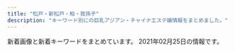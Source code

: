 ```yaml
---
title: "松戸・新松戸・柏・我孫子"
description: "キーワード別にの巨乳アジアン・チャイナエステ嬢情報をまとめました。"
---
```


新着画像と新着キーワードをまとめています。
2021年02月25日の情報です。

<DmmAffiliateIns />
<KeywordTable
  shops={
    [
    {
        "keywords": {
            "86": 42
        },
        "img_links": [
            "http://melpomene-est.xyz/images/cg05.jpg",
            "http://melpomene-est.xyz/images/cg02.jpg",
            "http://melpomene-est.xyz/images/roser.png",
            "http://melpomene-est.xyz/images/cg06.jpg",
            "http://melpomene-est.xyz/images/tel.png",
            "http://melpomene-est.xyz/images/b3.jpg",
            "http://melpomene-est.xyz/images/b1.jpg",
            "http://melpomene-est.xyz/images/rosel.png",
            "http://melpomene-est.xyz/images/b4.jpg",
            "http://melpomene-est.xyz/images/cg07.jpg",
            "http://melpomene-est.xyz/images/cg01.jpg",
            "http://melpomene-est.xyz/images/b6.jpg",
            "http://melpomene-est.xyz/images/b5.jpg",
            "http://melpomene-est.xyz/images/b2.jpg",
            "http://melpomene-est.xyz/images/cg08.jpg",
            "http://melpomene-est.xyz/images/cg03.jpg"
        ],
        "url": "http://melpomene-est.xyz/",
        "name": "\u30d0\u30cb\u30e9\u30a2\u30a4\u30b9",
        "station": "JR\u5357\u67cf\u99c5\u897f\u53e3"
    },
    {
        "img_links": [
            "http://tagurou.xyz.mn/photos/sites/6/2019/03/2019030418105444.jpg",
            "http://tagurou.xyz.mn/photos/sites/6/2019/12/2019120408461554.jpg",
            "http://tagurou.xyz.mn/images/room3.jpg",
            "http://tagurou.xyz.mn/photos/sites/6/2019/11/2019110404544922.jpg",
            "http://tagurou.xyz.mn/photos/sites/6/2019/09/2019091016392780.jpg",
            "http://tagurou.xyz.mn/images/room1.jpg",
            "http://tagurou.xyz.mn/photos/sites/6/2019/03/2019030917094368.jpg",
            "http://tagurou.xyz.mn/images/s_staff.jpg",
            "http://tagurou.xyz.mn/photos/sites/6/2020/01/202001030529215.jpg",
            "http://tagurou.xyz.mn/photos/sites/6/2019/03/201903181033330.jpg",
            "http://tagurou.xyz.mn/photos/sites/6/2020/03/2020030706483054.jpg",
            "http://tagurou.xyz.mn/photos/sites/6/2019/10/2019102414385819.jpg",
            "http://tagurou.xyz.mn/photos/sites/6/2019/12/2019122007323851.jpg",
            "http://tagurou.xyz.mn/photos/sites/6/2019/05/201905231327331.jpg",
            "http://tagurou.xyz.mn/photos/sites/6/2020/01/2020010910135316.jpg",
            "http://tagurou.xyz.mn/photos/sites/6/2020/03/2020030706483424.jpg",
            "http://tagurou.xyz.mn/images/s_news.jpg",
            "http://tagurou.xyz.mn/images/room4.jpg",
            "http://tagurou.xyz.mn/photos/sites/6/2019/05/201905311324065.jpg",
            "http://tagurou.xyz.mn/photos/sites/6/2019/03/2019030416515471.jpg",
            "http://tagurou.xyz.mn/images/info.jpg",
            "http://tagurou.xyz.mn/photos/sites/6/2020/11/2020113008475911.jpg",
            "http://tagurou.xyz.mn/photos/sites/6/2019/11/2019111303001243.jpg",
            "http://tagurou.xyz.mn/photos/sites/6/2019/08/201908131018080.jpg",
            "http://tagurou.xyz.mn/photos/sites/6/2019/12/2019120408461259.jpg",
            "http://tagurou.xyz.mn/photos/sites/6/2019/11/2019111303001512.jpg",
            "http://tagurou.xyz.mn/photos/sites/6/2019/03/201903041651535.jpg",
            "http://tagurou.xyz.mn/photos/sites/6/2019/05/2019051010374753.jpg",
            "http://tagurou.xyz.mn/images/mobile.jpg",
            "http://tagurou.xyz.mn/images/room2.jpg",
            "http://tagurou.xyz.mn/photos/sites/6/2019/09/2019092511413276.jpg",
            "http://tagurou.xyz.mn/photos/sites/6/2019/11/2019111805350313.jpg",
            "http://tagurou.xyz.mn/photos/sites/6/2019/09/2019091016461939.jpg",
            "http://tagurou.xyz.mn/images/top.jpg",
            "http://tagurou.xyz.mn/photos/sites/6/2019/10/2019102903281868.jpg",
            "http://tagurou.xyz.mn/images/s_link.jpg"
        ],
        "name": "\u6e80\u5929\u661f",
        "station": "JR\u65b0\u516b\u67f1\u99c5",
        "keywords": {
            "88": 1,
            "86": 11,
            "E": 4,
            "87": 3,
            "85": 6,
            "D": 17,
            "C": 29
        },
        "url": "http://tagurou.xyz.mn/"
    },
    {
        "station": "\u307f\u306e\u308a\u53f0\u99c5\u5357\u53e3",
        "name": "\u6c34\u306e\u82b1",
        "img_links": [
            "http://www.waflow.work/img/rina1.jpg",
            "http://www.waflow.work/images/tg.jpg",
            "http://www.waflow.work/staff/yuyu.jpg",
            "http://www.waflow.work/images/interior_t.jpg",
            "http://www.waflow.work/images/sys.png",
            "http://www.waflow.work/images/head.jpg",
            "http://www.waflow.work/images/int2.png",
            "http://www.waflow.work/images/rec.png",
            "http://www.waflow.work/images/5.jpg",
            "http://www.waflow.work/img/yuyu1.jpg",
            "http://www.waflow.work/images/1.jpg",
            "http://www.waflow.work/img/kana1.jpg",
            "http://www.waflow.work/images/3.jpg",
            "http://www.waflow.work/images/news.jpg",
            "http://www.waflow.work/images/4.jpg",
            "http://www.waflow.work/images/int1.png",
            "http://www.waflow.work/staff/rina.jpg",
            "http://www.waflow.work/img/miyuki1.jpg",
            "http://www.waflow.work/images/staff_t.jpg",
            "http://www.waflow.work/staff/miyuki.jpg",
            "http://www.waflow.work/images/ta.png",
            "http://www.waflow.work/staff/kana.jpg",
            "http://www.waflow.work/images/mobile.png"
        ],
        "url": "http://www.waflow.work/",
        "keywords": {}
    },
    {
        "img_links": [],
        "name": "\u3084\u3059\u3089\u304e",
        "url": "http://ziotyu.xyz/",
        "keywords": {},
        "station": "JR\u5357\u6d41\u5c71\u99c5\u5317\u53e3"
    },
    {
        "url": "http://more.esthe.me/",
        "img_links": [],
        "keywords": {},
        "station": "JR\u67cf\u99c5\u5357\u53e3",
        "name": "MORE\u30fb\u30e2\u30a2"
    },
    {
        "keywords": {},
        "station": "JR\u677e\u6238\u99c5\u897f\u53e3",
        "name": "\u307b\u308d\u3088\u3044",
        "img_links": [],
        "url": "https://horo.eoeoco.com/"
    },
    {
        "url": "http://sweety-est.xyz/",
        "img_links": [
            "http://sweety-est.xyz/images/cg03.jpg",
            "http://sweety-est.xyz/images/8831.jpg",
            "http://sweety-est.xyz/images/cg02.jpg",
            "http://sweety-est.xyz/images/cg05.jpg",
            "http://sweety-est.xyz/images/cg10.jpg",
            "http://sweety-est.xyz/images/cg01.jpg",
            "http://sweety-est.xyz/images/mi.jpg",
            "http://sweety-est.xyz/images/cg11.jpg",
            "http://sweety-est.xyz/images/cg08.jpg",
            "http://sweety-est.xyz/images/cg06.jpg",
            "http://sweety-est.xyz/images/ri.jpg",
            "http://sweety-est.xyz/images/cg07.jpg",
            "http://sweety-est.xyz/images/20040.jpg",
            "http://sweety-est.xyz/images/cg09.jpg",
            "http://sweety-est.xyz/images/now-printing.jpg"
        ],
        "station": "JR\u6211\u5b6b\u5b50\u99c5\u5317\u53e3",
        "keywords": {
            "D": 2,
            "86": 20
        },
        "name": "\u30cb\u30e3\u30f3\u30cb\u30e3\u30f3"
    },
    {
        "name": "Pinky",
        "img_links": [
            "http://pinky.ests.jp/photos/sites/41/2018/02/2018022305081948.jpg",
            "http://pinky.ests.jp/photos/sites/41/2019/08/2019082212025765.jpg",
            "http://pinky.ests.jp/images/girl-z1.jpg",
            "http://pinky.ests.jp/photos/sites/41/2018/05/2018051009221193.jpg",
            "http://pinky.ests.jp/photos/sites/41/2017/03/2.jpg",
            "http://pinky.ests.jp/images/room4.jpg",
            "http://pinky.ests.jp/images/s_link.png",
            "http://pinky.ests.jp/photos/sites/41/2017/09/2017091609572086.jpg",
            "http://pinky.ests.jp/photos/sites/41/2020/07/2020070113444471.jpg",
            "http://pinky.ests.jp/photos/sites/41/2018/02/2018021404565599.jpg",
            "http://pinky.ests.jp/photos/sites/41/2019/01/2019012814280336.jpg",
            "http://pinky.ests.jp/photos/sites/41/2020/03/2020032718060170.jpg",
            "http://pinky.ests.jp/photos/sites/41/2019/04/201904271525014.jpg",
            "http://pinky.ests.jp/photos/sites/41/2017/07/01.jpg",
            "http://pinky.ests.jp/photos/sites/41/2018/05/2018052106183295.jpg",
            "http://pinky.ests.jp/photos/sites/41/2018/07/2018070506262885.jpg",
            "http://pinky.ests.jp/photos/sites/41/2018/04/2018041109544793.jpg",
            "http://pinky.ests.jp/photos/sites/41/2017/11/2017111705455167.jpg",
            "http://pinky.ests.jp/photos/sites/41/2020/07/2020073117282581.jpg",
            "http://pinky.ests.jp/images/top.png",
            "http://pinky.ests.jp/photos/sites/41/2020/12/2020122317221995.jpg",
            "http://pinky.ests.jp/photos/sites/41/2020/01/2020011013071732.jpg",
            "http://pinky.ests.jp/photos/sites/41/2016/12/staff13.jpg",
            "http://pinky.ests.jp/photos/sites/41/2020/01/2020011013071324.jpg",
            "http://pinky.ests.jp/photos/sites/41/2019/03/2019032615535586.jpg",
            "http://pinky.ests.jp/photos/sites/41/2018/12/2018122816184851.jpg",
            "http://pinky.ests.jp/photos/sites/41/2019/05/2019050315541711.jpg",
            "http://pinky.ests.jp/photos/sites/41/2019/08/2019082212000482.jpg",
            "http://pinky.ests.jp/photos/sites/41/2021/02/2021020214092749.jpg",
            "http://pinky.ests.jp/photos/sites/41/2018/05/2018052407323023.jpg",
            "http://pinky.ests.jp/images/girl-z2.jpg",
            "http://pinky.ests.jp/photos/sites/41/2018/02/2018021503571459.jpg",
            "http://pinky.ests.jp/photos/sites/41/2018/02/2018021903035949.jpg",
            "http://pinky.ests.jp/photos/sites/41/2019/08/2019080916421967.jpg",
            "http://pinky.ests.jp/photos/sites/41/2018/07/2018070904501423.jpg",
            "http://pinky.ests.jp/photos/sites/41/2020/08/2020080710524457.jpg",
            "http://pinky.ests.jp/photos/sites/41/2018/06/2018061105211179.jpg",
            "http://pinky.ests.jp/images/room3.jpg",
            "http://pinky.ests.jp/photos/sites/41/2017/10/2017102104274221.jpeg",
            "http://pinky.ests.jp/photos/sites/41/2020/01/2020012318124421.jpg",
            "http://pinky.ests.jp/images/news.jpg",
            "http://pinky.ests.jp/images/s_staff.png",
            "http://pinky.ests.jp/images/room1.jpg",
            "http://pinky.ests.jp/photos/sites/41/2018/09/201809050707425.jpg",
            "http://pinky.ests.jp/images/staff0.jpg",
            "http://pinky.ests.jp/images/room2.jpg",
            "http://pinky.ests.jp/photos/sites/41/2018/05/2018050207171151.jpg",
            "http://pinky.ests.jp/photos/sites/41/2017/10/2017100310321223.jpg",
            "http://pinky.ests.jp/photos/sites/41/2020/01/2020011612505779.jpg",
            "http://pinky.ests.jp/photos/sites/41/2020/03/202003311902414.jpg",
            "http://pinky.ests.jp/photos/sites/41/2020/01/2020012717085182.jpg",
            "http://pinky.ests.jp/images/pick.jpg",
            "http://pinky.ests.jp/photos/sites/41/2019/01/2019011416495971.jpg",
            "http://pinky.ests.jp/photos/sites/41/2016/12/staff14.jpg",
            "http://pinky.ests.jp/photos/sites/41/2018/02/2018021206014711.jpg",
            "http://pinky.ests.jp/images/mobile.jpg",
            "http://pinky.ests.jp/photos/sites/41/2021/01/2021010819010483.jpg",
            "http://pinky.ests.jp/photos/sites/41/2017/10/2017100310324927.jpg"
        ],
        "station": "JR\u677e\u6238\u99c5\u6771\u53e3",
        "url": "http://pinky.ests.jp/",
        "keywords": {
            "E": 2,
            "86": 7,
            "D": 16,
            "87": 3,
            "83": 5,
            "84": 1,
            "82": 1,
            "90": 1,
            "85": 11,
            "C": 54
        }
    },
    {
        "keywords": {},
        "img_links": [
            "http://www.chiba-0002.xyz/img/ttl-01.png",
            "http://www.chiba-0002.xyz/img/img3.jpg",
            "http://www.chiba-0002.xyz/img/ttl-02.png",
            "http://www.chiba-0002.xyz/img/img2.jpg",
            "http://www.chiba-0002.xyz/img/girls03.jpg",
            "http://www.chiba-0002.xyz/img/img1.jpg",
            "http://www.chiba-0002.xyz/img/img-txt-01.png",
            "http://www.chiba-0002.xyz/img/bnr01.jpg",
            "http://www.chiba-0002.xyz/img/girls02.jpg",
            "http://www.chiba-0002.xyz/img/girls01.jpg",
            "http://www.chiba-0002.xyz/img/bnr02.jpg",
            "http://www.chiba-0002.xyz/img/ttl-03.png",
            "http://www.chiba-0002.xyz/img/ttl-04.png"
        ],
        "station": "JR\u67cf\u99c5\u6771\u53e3",
        "name": "L.A\u30de\u30c3\u30b5\u30fc\u30b8",
        "url": "http://www.chiba-0002.xyz/"
    },
    {
        "url": "http://sobaniirune.iest.jp/",
        "name": "\u305d\u3070\u306b\u3044\u308b\u306d",
        "keywords": {},
        "station": "JR\u99ac\u6a4b\u99c5\u897f\u53e3",
        "img_links": [
            "http://sobaniirune.iest.jp/images/top/top_05.jpg",
            "http://sobaniirune.iest.jp/images/staff_image/staf_01b.jpg",
            "http://sobaniirune.iest.jp/images/top/top_03.jpg",
            "http://sobaniirune.iest.jp/images/top/top_08.png",
            "http://sobaniirune.iest.jp/images/top/top_06.jpg",
            "http://sobaniirune.iest.jp/images/top/top_02.jpg",
            "http://sobaniirune.iest.jp/images/top/top_01.jpg",
            "http://sobaniirune.iest.jp/images/home/top.jpg",
            "http://sobaniirune.iest.jp/images/top/top_04.jpg",
            "http://sobaniirune.iest.jp/images/page_top.png"
        ]
    },
    {
        "url": "https://koyuki-room.ests.jp/",
        "keywords": {
            "87": 4,
            "86": 4,
            "C": 11,
            "D": 8
        },
        "img_links": [
            "https://koyuki-room.ests.jp/images/ac3.jpg",
            "https://koyuki-room.ests.jp/images/mainimg.jpg",
            "https://koyuki-room.ests.jp/images/ac1.jpg",
            "https://koyuki-room.ests.jp/photos/sites/77/2020/11/2020111107322026.jpg",
            "https://koyuki-room.ests.jp/images/service4.jpg",
            "https://koyuki-room.ests.jp/images/img_teaser.jpg",
            "https://koyuki-room.ests.jp/images/service2.jpg",
            "https://koyuki-room.ests.jp/images/service1.jpg",
            "https://koyuki-room.ests.jp/images/ac2.jpg",
            "https://koyuki-room.ests.jp/images/ac5.jpg",
            "https://koyuki-room.ests.jp/images/sp_img_teaser.jpg",
            "https://koyuki-room.ests.jp/photos/sites/77/2020/11/202011110732216.jpg",
            "https://koyuki-room.ests.jp/images/pagetop.png",
            "https://koyuki-room.ests.jp/images/sp_mainimg.jpg",
            "https://koyuki-room.ests.jp/images/ac4.jpg",
            "https://koyuki-room.ests.jp/images/service3.jpg"
        ],
        "station": "JR\u677e\u6238\u99c5\u897f\u53e3",
        "name": "\u5c0f\u96ea\u306e\u90e8\u5c4b"
    },
    {
        "url": "http://sophia.iest.xyz/",
        "keywords": {
            "87": 1,
            "C": 1,
            "91": 2,
            "E": 2,
            "D": 7,
            "89": 7
        },
        "img_links": [
            "http://sophia.iest.xyz/css/staff/staff17-a.png",
            "http://sophia.iest.xyz/css/staff/staff10-a.png",
            "http://sophia.iest.xyz/css/staff/staff16.png",
            "http://sophia.iest.xyz/css/staff/staff15-b.png",
            "http://sophia.iest.xyz/css/staff/staff10-b.png",
            "http://sophia.iest.xyz/css/staff/staff05-a.png",
            "http://sophia.iest.xyz/css/staff/staff15.png",
            "http://sophia.iest.xyz/css/staff/staff15-a.png",
            "http://sophia.iest.xyz/css/staff/staff00001-a.png",
            "http://sophia.iest.xyz/css/top004.jpg",
            "http://sophia.iest.xyz/css/staff/staff05.png",
            "http://sophia.iest.xyz/css/nav/nav-006.png",
            "http://sophia.iest.xyz/css/tel03.png",
            "http://sophia.iest.xyz/css/top04.jpg",
            "http://sophia.iest.xyz/css/foot-tel03.png",
            "http://sophia.iest.xyz/css/staff/staff13-b.png",
            "http://sophia.iest.xyz/css/staff/staff08-a.png",
            "http://sophia.iest.xyz/css/staff/staff17.png",
            "http://sophia.iest.xyz/css/staff/staff07aa.png",
            "http://sophia.iest.xyz/css/nav/nav-004.png",
            "http://sophia.iest.xyz/css/staff/staff07-ba.png",
            "http://sophia.iest.xyz/css/nav/nav-002.png",
            "http://sophia.iest.xyz/css/nav/nav-001.png",
            "http://sophia.iest.xyz/css/staff/staff14-a.png",
            "http://sophia.iest.xyz/css/nav/nav-005.png",
            "http://sophia.iest.xyz/css/001.jpg",
            "http://sophia.iest.xyz/css/staff/staff14-b.png",
            "http://sophia.iest.xyz/css/staff/staff13-a.png",
            "http://sophia.iest.xyz/css/nav/nav-003.png",
            "http://sophia.iest.xyz/css/top002.jpg",
            "http://sophia.iest.xyz/css/staff/staff00001.png",
            "http://sophia.iest.xyz/css/staff/staff11-a.png"
        ],
        "name": "\u30bd\u30d5\u30a3\u30a2\u30fc",
        "station": "JR\u65b0\u677e\u6238\u99c5"
    },
    {
        "keywords": {
            "D": 28,
            "87": 12,
            "E": 4,
            "84": 2,
            "85": 4,
            "86": 14
        },
        "name": "DANCIA\u30fb\u30c0\u30f3\u30b7\u30a2",
        "img_links": [
            "http://menlog.net/link/menlog8831.jpg",
            "http://dancia.jpn.mn/photos/sites/9/2018/05/2018052710251710.jpg",
            "http://dancia.jpn.mn/photos/sites/9/2019/11/201911011036291.jpg",
            "http://dancia.jpn.mn/photos/sites/9/2019/06/2019060409043017.jpg",
            "http://dancia.jpn.mn/photos/sites/9/2020/10/2020103009120834.jpg",
            "http://dancia.jpn.mn/photos/sites/9/2020/03/2020031809251250.jpg",
            "http://dancia.jpn.mn/photos/sites/9/2020/07/2020072708591274.jpg",
            "http://dancia.jpn.mn/images/ac2.jpg",
            "http://dancia.jpn.mn/photos/sites/9/2020/11/2020112204312015.jpg",
            "http://dancia.jpn.mn/photos/sites/9/2020/02/2020020205030398.jpg",
            "http://dancia.jpn.mn/images/mobile.jpg",
            "http://dancia.jpn.mn/images/s_concept.png",
            "http://dancia.jpn.mn/photos/sites/9/2019/09/2019091505325486.jpg",
            "http://dancia.jpn.mn/photos/sites/9/2020/04/2020042408430995.jpg",
            "http://dancia.jpn.mn/images/ac3.jpg",
            "http://dancia.jpn.mn/photos/sites/9/2019/10/2019102106430389.jpg",
            "http://dancia.jpn.mn/photos/sites/9/2019/07/2019071209385613.jpg",
            "http://dancia.jpn.mn/photos/sites/9/2019/10/2019101103155953.jpg",
            "http://dancia.jpn.mn/images/top.jpg",
            "http://dancia.jpn.mn/images/s_news.jpg",
            "http://dancia.jpn.mn/images/end.png",
            "http://dancia.jpn.mn/images/gomen.png",
            "http://dancia.jpn.mn/images/s_link.jpg",
            "http://dancia.jpn.mn/images/mani.jpg",
            "http://dancia.jpn.mn/photos/sites/9/2019/05/2019051305315589.jpg",
            "http://dancia.jpn.mn/photos/sites/9/2019/12/2019121103543190.jpg",
            "http://dancia.jpn.mn/photos/sites/9/2019/02/2019022003132234.jpg",
            "http://dancia.jpn.mn/images/s_staff.jpg",
            "http://dancia.jpn.mn/images/ac4.jpg",
            "http://dancia.jpn.mn/images/ac1.jpg",
            "http://dancia.jpn.mn/photos/sites/9/2020/01/2020012108370285.jpg",
            "http://dancia.jpn.mn/images/s_information.png"
        ],
        "url": "http://dancia.jpn.mn/",
        "station": "JR\u67cf\u99c5\u6771\u53e3"
    },
    {
        "img_links": [
            "http://www.etoile.iesjp.com/files/006-02.jpg",
            "http://www.etoile.iesjp.com/files/002.jpg",
            "http://www.etoile.iesjp.com/images/m-head.jpg",
            "http://www.etoile.iesjp.com/files/009-02.jpg",
            "http://www.etoile.iesjp.com/files/007-02.jpg",
            "http://www.etoile.iesjp.com/images/m-top-right03.jpg",
            "http://www.etoile.iesjp.com/files/005-02.jpg",
            "http://www.etoile.iesjp.com/files/008.jpg",
            "http://www.etoile.iesjp.com/files/009.jpg",
            "http://www.etoile.iesjp.com/files/004-02.jpg",
            "http://www.etoile.iesjp.com/images/m-top-right02.jpg",
            "http://www.etoile.iesjp.com/images/m-top03.jpg",
            "http://www.etoile.iesjp.com/images/m-right.jpg",
            "http://www.etoile.iesjp.com/files/004.jpg",
            "http://www.etoile.iesjp.com/images/call.png",
            "http://www.etoile.iesjp.com/photo_news/upimg/1814960051da973515_0.jpg",
            "http://www.etoile.iesjp.com/files/001.jpg",
            "http://www.etoile.iesjp.com/images/m-top-right04.jpg",
            "http://www.etoile.iesjp.com/images/top-left01.jpg",
            "http://www.etoile.iesjp.com/files/003-02.jpg",
            "http://www.etoile.iesjp.com/files/005.jpg",
            "http://www.etoile.iesjp.com/images/m-left.jpg",
            "http://www.etoile.iesjp.com/images/m-top-right01.jpg",
            "http://www.etoile.iesjp.com/images/m-yejiao.jpg",
            "http://www.etoile.iesjp.com/files/007.jpg",
            "http://www.etoile.iesjp.com/files/001-02.jpg",
            "http://www.etoile.iesjp.com/files/006.jpg",
            "http://www.etoile.iesjp.com/files/002-02.jpg",
            "http://www.etoile.iesjp.com/files/003.jpg",
            "http://www.etoile.iesjp.com/files/008-02.jpg",
            "http://www.etoile.iesjp.com/images/m-top02.jpg"
        ],
        "url": "http://www.etoile.iesjp.com/",
        "keywords": {
            "86": 2,
            "D": 8,
            "89": 2,
            "E": 6,
            "C": 2,
            "88": 4,
            "87": 10,
            "F": 2
        },
        "station": "JR\u67cf\u99c5\u6771\u53e3",
        "name": "Etoile\uff5e\u30a8\u30c8\u30ef\u30fc\u30eb"
    },
    {
        "station": "JR\u677e\u6238\u99c5\u897f\u53e3",
        "keywords": {},
        "name": "Amanda",
        "url": "http://rlx-heal.com/",
        "img_links": [
            "http://rlx-heal.com/css/top-left02.jpg",
            "http://rlx-heal.com/css/top02.jpg",
            "http://rlx-heal.com/css/tel01.png",
            "http://rlx-heal.com/staff/rina/01.jpg",
            "http://rlx-heal.com/staff/momo/01.jpg",
            "http://rlx-heal.com/css/nav/nav-003.jpg",
            "http://rlx-heal.com/staff/mai/01.jpg",
            "http://rlx-heal.com/css/staff/up.jpg",
            "http://rlx-heal.com/css/nav/nav-006.jpg",
            "http://rlx-heal.com/css/nav/nav-005.jpg",
            "http://rlx-heal.com/css/nav/nav-004.jpg",
            "http://rlx-heal.com/css/top-left0001.jpg",
            "http://rlx-heal.com/staff/nana/01.jpg",
            "http://rlx-heal.com/css/staff/new.jpg",
            "http://rlx-heal.com/css/nav/nav-001.jpg",
            "http://rlx-heal.com/staff/ai/01.jpg",
            "http://rlx-heal.com/css/nav/nav-002.jpg",
            "http://rlx-heal.com/staff/sora/01.jpg"
        ]
    },
    {
        "station": "\u516b\u67f1\u99c5\u5317\u53e3",
        "keywords": {
            "87": 6,
            "86": 6,
            "88": 3,
            "85": 6
        },
        "img_links": [
            "http://aozora.iest.jp/images/ser1.jpg",
            "http://aozora.iest.jp/images/ser3.jpg",
            "http://aozora.iest.jp/images/info.png",
            "http://aozora.iest.jp/layer/images/top/top_02.jpg",
            "http://aozora.iest.jp/images/ser4.jpg",
            "http://aozora.iest.jp/images/wenzi-staff.png",
            "http://aozora.iest.jp/images/staff_01.jpg",
            "http://aozora.iest.jp/layer/images/top/top_08.png",
            "http://aozora.iest.jp/images/staff_08.jpg",
            "http://aozora.iest.jp/images/top2.jpg",
            "http://aozora.iest.jp/images/staff_bj1.png",
            "http://aozora.iest.jp/layer/images/top/top_03.jpg",
            "http://aozora.iest.jp/images/staff_03.jpg",
            "http://aozora.iest.jp/images/s_info.png",
            "http://aozora.iest.jp/images/s_service.png",
            "http://aozora.iest.jp/images/staff_07.jpg",
            "http://aozora.iest.jp/layer/images/top.jpg",
            "http://aozora.iest.jp/images/ser2.jpg",
            "http://aozora.iest.jp/images/top1.jpg",
            "http://aozora.iest.jp/images/staff_04.jpg",
            "http://aozora.iest.jp/layer/images/top/top_05.jpg",
            "http://aozora.iest.jp/layer/images/top/top_06.jpg",
            "http://aozora.iest.jp/images/staff_06.jpg",
            "http://aozora.iest.jp/images/staff_bj4.png",
            "http://aozora.iest.jp/layer/images/top/top_01.jpg",
            "http://aozora.iest.jp/layer/images/top/top_04.jpg",
            "http://aozora.iest.jp/images/staff_02.jpg",
            "http://aozora.iest.jp/images/1.jpg"
        ],
        "url": "http://aozora.iest.jp/",
        "name": "\u9752\u7a7a"
    },
    {
        "station": "JR\u677e\u6238\u99c5",
        "keywords": {},
        "url": "http://hi-msg.com/tomato2/",
        "img_links": [],
        "name": "\u30c8\u30de\u30c8\uff5eTomato"
    },
    {
        "keywords": {
            "\u4e73": 4
        },
        "url": "http://www.hatsukoi.xyz/",
        "name": "\u521d\u604b",
        "station": "JR\u65b0\u516b\u67f1\u99c5",
        "img_links": [
            "http://www.hatsukoi.xyz/uploads/201128/1-20112Q02R0401.jpg",
            "http://www.hatsukoi.xyz/uploads/201128/1-20112Q031213W.jpg",
            "http://www.hatsukoi.xyz/uploads/201202/1-201202152U2910.jpg",
            "http://www.hatsukoi.xyz/uploads/201128/1-20112Q02ZLc.jpg",
            "http://www.hatsukoi.xyz/uploads/201128/1-20112Q64955633.jpg",
            "http://www.hatsukoi.xyz/uploads/201128/1-20112Q02959553.jpg",
            "http://www.hatsukoi.xyz/uploads/201202/1-201202152G1460.jpg",
            "http://www.hatsukoi.xyz/webstyle/m1.jpg",
            "http://www.hatsukoi.xyz/webstyle/tel2.png",
            "http://www.hatsukoi.xyz/webstyle/rsubt2.png",
            "http://www.hatsukoi.xyz/uploads/allimg/210127/1-21012G51606.jpg",
            "http://www.hatsukoi.xyz/webstyle/rsubt3.png",
            "http://www.hatsukoi.xyz/webstyle/rsubt1.png",
            "http://www.hatsukoi.xyz/webstyle/m2.jpg",
            "http://www.hatsukoi.xyz/webstyle/rsubt4.png",
            "http://www.hatsukoi.xyz/webstyle/rsubt5.png",
            "http://www.hatsukoi.xyz/webstyle/rsubt7.png",
            "http://www.hatsukoi.xyz/uploads/allimg/201202/1-201202152935.jpg",
            "http://www.hatsukoi.xyz/uploads/201202/1-20120215242J41.jpg",
            "http://www.hatsukoi.xyz/uploads/allimg/201202/1-201202152P0.jpg",
            "http://www.hatsukoi.xyz/uploads/201128/1-20112Q03139493.jpg",
            "http://www.hatsukoi.xyz/uploads/201128/1-20112Q02T3926.jpg",
            "http://www.hatsukoi.xyz/webstyle/m4.jpg",
            "http://www.hatsukoi.xyz/uploads/200706/1-200F6153052L7.jpg",
            "http://www.hatsukoi.xyz/uploads/210127/1-21012G51RL13.jpg",
            "http://www.hatsukoi.xyz/webstyle/m6.jpg",
            "http://www.hatsukoi.xyz/webstyle/rsubt6.png",
            "http://www.hatsukoi.xyz/uploads/allimg/201202/1-201202152459.jpg",
            "http://www.hatsukoi.xyz/uploads/201128/1-20112Q0305T50.jpg",
            "http://www.hatsukoi.xyz/webstyle/slider-img001.jpg"
        ]
    },
    {
        "img_links": [
            "http://cucura.jpn.cm/photos/sites/38/2019/01/201901111854428.jpg",
            "http://cucura.jpn.cm/images/room4.jpg",
            "http://cucura.jpn.cm/photos/sites/38/2020/07/2020072712304399.jpg",
            "http://cucura.jpn.cm/photos/sites/38/2020/06/2020091814003142.jpg",
            "http://cucura.jpn.cm/images/nbj3.jpg",
            "http://cucura.jpn.cm/images/room3.jpg",
            "http://cucura.jpn.cm/photos/sites/38/2019/06/2019061818212964.jpg",
            "http://cucura.jpn.cm/images/s_link.jpg",
            "http://cucura.jpn.cm/photos/sites/38/2020/11/2020111613351458.jpg",
            "http://cucura.a1.ies.bz/upload/sites/38/2021/02/2021022313322835.jpg",
            "http://cucura.jpn.cm/photos/sites/38/2020/06/2020061614532971.jpg",
            "http://cucura.jpn.cm/images/staff_bj3.jpg",
            "http://cucura.jpn.cm/photos/sites/38/2019/06/2019061810373645.jpg",
            "http://cucura.jpn.cm/photos/sites/38/2020/09/2020092417191484.jpg",
            "http://cucura.jpn.cm/photos/sites/38/2020/10/2020101017351457.jpg",
            "http://cucura.jpn.cm/photos/sites/38/2019/01/2019011118544314.jpg",
            "http://cucura.jpn.cm/photos/sites/38/2020/08/202008121022473.jpg",
            "http://cucura.jpn.cm/images/room1.jpg",
            "http://cucura.jpn.cm/photos/sites/38/2020/08/202008021048430.jpg",
            "http://cucura.jpn.cm/photos/sites/38/2019/01/2019011118544192.jpg",
            "http://cucura.jpn.cm/photos/sites/38/2019/06/2019061911111315.jpg",
            "http://cucura.jpn.cm/images/top.png",
            "http://cucura.jpn.cm/images/s_staff.jpg",
            "http://cucura.jpn.cm/photos/sites/38/2020/04/2020040410210785.jpg",
            "http://cucura.jpn.cm/photos/sites/38/2019/01/2019011118544274.jpg",
            "http://cucura.jpn.cm/images/room2.jpg",
            "http://cucura.jpn.cm/photos/sites/38/2020/06/2020061212481651.jpg",
            "http://cucura.jpn.cm/photos/sites/38/2020/11/2020110412483410.jpg",
            "http://cucura.jpn.cm/photos/sites/38/2021/02/2021022313322835.jpg",
            "http://cucura.jpn.cm/images/mobile.jpg",
            "http://cucura.jpn.cm/images/s_news.jpg",
            "http://cucura.jpn.cm/photos/sites/38/2019/01/2019011118544338.jpg",
            "http://cucura.jpn.cm/photos/sites/38/2019/01/2019011118544320.jpg",
            "http://cucura.jpn.cm/photos/sites/38/2020/05/2020051915203340.jpg",
            "http://cucura.jpn.cm/photos/sites/38/2020/04/2020042818525231.jpg"
        ],
        "station": "JR\u67cf\u99c5\u6771\u53e3",
        "name": "Cucura \uff5e\u30ad\u30e5\u30ad\u30e5\u30e9\uff5e",
        "url": "http://cucura.jpn.cm/",
        "keywords": {
            "85": 5,
            "87": 5,
            "E": 2,
            "D": 18,
            "C": 31,
            "84": 1,
            "86": 8
        }
    },
    {
        "keywords": {},
        "img_links": [
            "http://www.n-rakuen.work/img/koko1.jpg",
            "http://www.n-rakuen.work/img/zb.jpg",
            "http://www.n-rakuen.work/images/staff_t.jpg",
            "http://www.n-rakuen.work/si/s3.png",
            "http://www.n-rakuen.work/img/natumi1.jpg",
            "http://www.n-rakuen.work/si/i2.png",
            "http://www.n-rakuen.work/img/sasa2.jpg",
            "http://www.n-rakuen.work/images/tel.jpg",
            "http://www.n-rakuen.work/images/sisu.jpg",
            "http://www.n-rakuen.work/img/koko2.jpg",
            "http://www.n-rakuen.work/img/sasa1.jpg",
            "http://www.n-rakuen.work/images/news.jpg",
            "http://www.n-rakuen.work/images/interior_t.jpg",
            "http://www.n-rakuen.work/si/i1.png",
            "http://www.n-rakuen.work/si/s1.png",
            "http://www.n-rakuen.work/si/s4.png",
            "http://www.n-rakuen.work/si/i3.png",
            "http://www.n-rakuen.work/images/2.jpg",
            "http://www.n-rakuen.work/img/natumi2.jpg",
            "http://www.n-rakuen.work/si/s2.png",
            "http://www.n-rakuen.work/images/3.jpg",
            "http://www.n-rakuen.work/images/5.jpg",
            "http://www.n-rakuen.work/images/head.jpg",
            "http://www.n-rakuen.work/si/i4.png",
            "http://www.n-rakuen.work/images/int2.jpg",
            "http://www.n-rakuen.work/images/int1.jpg",
            "http://www.n-rakuen.work/images/mobile.jpg",
            "http://www.n-rakuen.work/images/sys.jpg"
        ],
        "url": "http://www.n-rakuen.work/",
        "station": "\u4e94\u9999\u99c5\u6771\u53e3",
        "name": "\u7652\u3057\u306e\u7cbe\u970a"
    },
    {
        "img_links": [
            "http://www.oasis.masg.info/files/002.jpg",
            "http://www.oasis.masg.info/images/end.png",
            "http://www.oasis.masg.info/images/shop/shop03.jpg",
            "http://www.oasis.masg.info/images/news.png",
            "http://www.oasis.masg.info/images/r2.jpg",
            "http://www.oasis.masg.info/images/face.png",
            "http://www.oasis.masg.info/images/s_staff.png",
            "http://www.oasis.masg.info/images/shop/shop01.jpg",
            "http://www.oasis.masg.info/images/r4.jpg",
            "http://www.oasis.masg.info/files/013.jpg",
            "http://www.oasis.masg.info/images/pick.png",
            "http://www.oasis.masg.info/images/shop/shop04.jpg",
            "http://www.oasis.masg.info/files/010.jpg",
            "http://www.oasis.masg.info/images/shop/shop02.jpg",
            "http://www.oasis.masg.info/files/009.jpg",
            "http://www.oasis.masg.info/images/s_link.png",
            "http://www.oasis.masg.info/images/r1.jpg",
            "http://www.oasis.masg.info/images/top.png",
            "http://www.oasis.masg.info/files/003.jpg",
            "http://www.oasis.masg.info/images/bj2.jpg",
            "http://www.oasis.masg.info/files/006.jpg",
            "http://www.oasis.masg.info/images/r5.jpg",
            "http://www.oasis.masg.info/files/005.jpg",
            "http://www.oasis.masg.info/files/008.jpg",
            "http://www.oasis.masg.info/files/011.jpg",
            "http://www.oasis.masg.info/files/012.jpg",
            "http://www.oasis.masg.info/files/004.jpg",
            "http://www.oasis.masg.info/files/001.jpg"
        ],
        "url": "http://www.oasis.masg.info/",
        "keywords": {
            "87": 5,
            "D": 9,
            "C": 3,
            "88": 1,
            "86": 4,
            "85": 2
        },
        "station": "\u938c\u30f6\u8c37\u99c5\u6771\u53e3",
        "name": "\u30aa\u30a2\u30b7\u30b9\uff5eOasis\uff5e"
    },
    {
        "station": "\u516b\u67f1\u99c5\u5357\u53e3",
        "url": "http://y-yu.work/",
        "name": "First Class\uff5e\u30d5\u30a1\u30fc\u30b9\u30c8\u30af\u30e9\u30b9",
        "img_links": [
            "http://y-yu.work/images/tg.png",
            "http://y-yu.work/images/rec.jpg",
            "http://y-yu.work/img/riri1.jpg",
            "http://y-yu.work/images/staff_t.jpg",
            "http://y-yu.work/images/ac1.jpg",
            "http://y-yu.work/images/menu/staff.png",
            "http://y-yu.work/img/kana1.jpg",
            "http://y-yu.work/images/menu/interior.png",
            "http://y-yu.work/images/time.jpg",
            "http://y-yu.work/images/int1.jpg",
            "http://y-yu.work/staff/kana.jpg",
            "http://y-yu.work/images/news.jpg",
            "http://y-yu.work/images/sisu.jpg",
            "http://y-yu.work/images/interior_t.jpg",
            "http://y-yu.work/staff/riri.jpg",
            "http://y-yu.work/staff/yuka.jpg",
            "http://y-yu.work/images/right.png",
            "http://y-yu.work/images/menu/top.png",
            "http://y-yu.work/img/yuka1.jpg",
            "http://y-yu.work/images/tel.png",
            "http://y-yu.work/images/sys.png",
            "http://y-yu.work/images/int2.png"
        ],
        "keywords": {}
    },
    {
        "keywords": {},
        "name": "\u5c11\u5973\u6642\u4ee3",
        "img_links": [
            "http://girls.msa.jp/images/top/top_04.jpg",
            "http://girls.msa.jp/images/top/top_02.jpg",
            "http://girls.msa.jp/images/page_top.png",
            "http://girls.msa.jp/images/top/top_05.jpg",
            "http://girls.msa.jp/images/staff_image/staf_03a.jpg",
            "http://girls.msa.jp/images/top/top_06.jpg",
            "http://girls.msa.jp/images/top/top_08.png",
            "http://girls.msa.jp/images/top/top_01.jpg",
            "http://girls.msa.jp/images/top/top_03.jpg",
            "http://girls.msa.jp/images/home/top.jpg"
        ],
        "url": "http://girls.msa.jp/",
        "station": "JR\u677e\u6238\u99c5\u6771\u53e3"
    },
    {
        "keywords": {
            "C": 224,
            "84": 54,
            "87": 189,
            "D": 459,
            "E": 27,
            "86": 81,
            "83": 189,
            "88": 27,
            "85": 162
        },
        "url": "http://banana.jpn.cm/",
        "img_links": [
            "http://banana.jpn.cm/images/s_news.png",
            "http://banana.jpn.cm/images/m8.jpg",
            "http://banana.jpn.cm/images/mobile.jpg",
            "http://banana.jpn.cm/photos/sites/61/2020/12/2020122305133877.jpg",
            "http://banana.jpn.cm/images/s1.png",
            "http://banana.jpn.cm/photos/sites/61/2021/02/2021021708110840.jpg",
            "http://banana.jpn.cm/photos/sites/61/2020/12/2020121306210276.jpg",
            "http://banana.jpn.cm/images/m14.jpg",
            "http://banana.jpn.cm/photos/sites/61/2021/01/2021012605274948.jpg",
            "http://banana.jpn.cm/photos/sites/61/2021/01/2021010205301497.jpg",
            "http://banana.jpn.cm/photos/sites/61/2020/07/2020070108565136.jpg",
            "http://banana.jpn.cm/images/m7.jpg",
            "http://banana.jpn.cm/photos/sites/61/2021/01/2021011804202442.jpg",
            "http://banana.jpn.cm/photos/sites/61/2020/07/2020073004421992.jpg",
            "http://banana.jpn.cm/photos/sites/61/2020/10/2020100703112081.jpg",
            "http://banana.jpn.cm/photos/sites/61/2020/09/2020090605494310.jpg",
            "http://banana.jpn.cm/photos/sites/61/2021/02/2021021104574361.jpg",
            "http://banana.jpn.cm/images/room4.jpg",
            "http://banana.jpn.cm/photos/sites/61/2020/11/2020112604483715.jpg",
            "http://banana.jpn.cm/photos/sites/61/2020/07/2020072203352797.jpg",
            "http://banana.jpn.cm/images/m9.jpg",
            "http://banana.jpn.cm/images/s_link.png",
            "http://banana.jpn.cm/photos/sites/61/2020/12/2020120106565137.jpg",
            "http://banana.jpn.cm/images/s_massage.png",
            "http://banana.jpn.cm/images/s_staff.png",
            "http://banana.jpn.cm/images/s3.png",
            "http://banana.jpn.cm/photos/sites/61/2021/01/2021012605282574.jpg",
            "http://banana.jpn.cm/images/info.jpg",
            "http://banana.jpn.cm/images/room3.jpg",
            "http://banana.jpn.cm/images/m11.jpg",
            "http://banana.jpn.cm/photos/sites/61/2020/07/2020070108570219.jpg",
            "http://banana.jpn.cm/photos/sites/61/2020/07/2020073107273889.jpg",
            "http://banana.jpn.cm/photos/sites/61/2020/09/202009130414354.jpg",
            "http://banana.jpn.cm/images/room2.jpg",
            "http://banana.jpn.cm/photos/sites/61/2020/12/2020120604283733.jpg",
            "http://banana.jpn.cm/photos/sites/61/2020/11/2020110503003056.jpg",
            "http://banana.jpn.cm/photos/sites/61/2020/07/2020070604251343.jpg",
            "http://banana.jpn.cm/photos/sites/61/2021/01/202101120423000.jpg",
            "http://banana.jpn.cm/photos/sites/61/2021/02/2021020403383755.jpg",
            "http://banana.jpn.cm/photos/sites/61/2020/08/2020082102581680.jpg",
            "http://banana.jpn.cm/images/top.png",
            "http://banana.jpn.cm/photos/sites/61/2021/01/2021011804201870.jpg",
            "http://banana.jpn.cm/photos/sites/61/2020/09/202009230806196.jpg",
            "http://banana.jpn.cm/photos/sites/61/2020/09/2020091105232289.jpg",
            "http://banana.jpn.cm/images/m13.jpg",
            "http://banana.jpn.cm/photos/sites/61/2020/07/2020070108565743.jpg",
            "http://banana.jpn.cm/images/m12.jpg",
            "http://banana.jpn.cm/photos/sites/61/2020/10/2020100703113850.jpg",
            "http://banana.jpn.cm/images/room1.jpg",
            "http://banana.jpn.cm/photos/sites/61/2021/02/2021021104573664.jpg",
            "http://banana.jpn.cm/photos/sites/61/2020/10/202010270139093.jpg",
            "http://banana.jpn.cm/photos/sites/61/2020/08/2020082102582238.jpg",
            "http://banana.jpn.cm/images/m10.jpg",
            "http://banana.jpn.cm/images/m15.jpg",
            "http://banana.jpn.cm/images/s_pick.png",
            "http://banana.jpn.cm/photos/sites/61/2020/11/202011160335296.jpg",
            "http://banana.jpn.cm/photos/sites/61/2020/08/2020081104110732.jpg"
        ],
        "station": "JR\u6211\u5b6b\u5b50\u99c5\u5357\u53e3",
        "name": "\u30d0\u30ca\u30ca"
    },
    {
        "img_links": [
            "http://hujinohana.este88.com/gals/eri1.jpg",
            "http://hujinohana.este88.com/images/qr.jpg",
            "http://hujinohana.este88.com/images/kp3.png",
            "http://hujinohana.este88.com/img/r03.jpg",
            "http://hujinohana.este88.com/images/info.png",
            "http://hujinohana.este88.com/gals/yuki1.jpg",
            "http://hujinohana.este88.com/img/r05.jpg",
            "http://hujinohana.este88.com/img/r01.jpg",
            "http://hujinohana.este88.com/gals/risa1.jpg",
            "http://hujinohana.este88.com/gals/yuri1.jpg",
            "http://hujinohana.este88.com/gals/coco1.jpg",
            "http://hujinohana.este88.com/gals/yuyu1.jpg",
            "http://hujinohana.este88.com/images/kp1.png",
            "http://hujinohana.este88.com/images/kp2.png",
            "http://hujinohana.este88.com/images/mens-esthe2.png",
            "http://hujinohana.este88.com/img/r02.jpg",
            "http://hujinohana.este88.com/img/r04.jpg"
        ],
        "keywords": {},
        "url": "http://hujinohana.este88.com/",
        "station": "JR\u65b0\u677e\u6238\u99c5",
        "name": "\u85e4\u306e\u82b1"
    },
    {
        "keywords": {
            "F": 2
        },
        "name": "seria",
        "img_links": [
            "http://monvcbe.xyz/uploads/201030/1-201030123T1564.jpg",
            "http://monvcbe.xyz/uploads/200909/1-200ZZZ02D41.jpg",
            "http://monvcbe.xyz/picture/s_new.png",
            "http://monvcbe.xyz/uploads/201008/1-20100Q23534F2.jpg",
            "http://monvcbe.xyz/picture/photo3.png",
            "http://monvcbe.xyz/uploads/200902/1-200Z2103J9D2.png",
            "http://monvcbe.xyz/plus/images/room3.jpg",
            "http://monvcbe.xyz/plus/images/room2.jpg",
            "http://monvcbe.xyz/picture/top22.png",
            "http://monvcbe.xyz/picture/top23.png",
            "http://monvcbe.xyz/plus/images/room1.jpg",
            "http://monvcbe.xyz/plus/images/room4.jpg",
            "http://monvcbe.xyz/uploads/200928/1-20092Q62349348.jpg",
            "http://monvcbe.xyz/picture/s_staff.png",
            "http://monvcbe.xyz/picture/i_therapist.png",
            "http://monvcbe.xyz/uploads/201124/1-201124124S22V.jpg",
            "http://monvcbe.xyz/picture/end.png"
        ],
        "station": "JR\u6211\u5b6b\u5b50\u99c5\u5317\u53e3",
        "url": "http://monvcbe.xyz/"
    },
    {
        "keywords": {
            "E": 8,
            "89": 8,
            "87": 8,
            "D": 8
        },
        "station": "JR\u67cf\u99c5\u6771\u53e3",
        "url": "http://www.hananoame.mensest.com/",
        "name": "\u82b1\u306e\u96e8",
        "img_links": [
            "http://www.hananoame.mensest.com/files/003.jpg",
            "http://www.hananoame.mensest.com/files/001.jpg",
            "http://www.hananoame.mensest.com/files/004.jpg",
            "http://www.hananoame.mensest.com/files/002.jpg"
        ]
    },
    {
        "keywords": {
            "C": 10
        },
        "name": "\u611b",
        "station": "JR\u5357\u67cf\u99c5\u897f\u53e3",
        "img_links": [
            "http://e-yu.link/images/girl2.jpg",
            "http://e-yu.link/images/flash2.png",
            "http://e-yu.link/images/flash.png",
            "http://e-yu.link/images/fuctiom.jpg",
            "http://e-yu.link/images/top.png",
            "http://e-yu.link/images/girl1.jpg",
            "http://e-yu.link/images/g0.jpg",
            "http://e-yu.link/images/mobile.jpg",
            "http://e-yu.link/images/girl3.jpg"
        ],
        "url": "http://e-yu.link/"
    },
    {
        "keywords": {},
        "name": "\u512a\u3057\u3044\u624b",
        "img_links": [
            "http://yasashiite.estx.net/images/a1.jpg",
            "http://yasashiite.estx.net/images/index_10.jpg",
            "http://yasashiite.estx.net/images/index_05.jpg",
            "http://yasashiite.estx.net/images/a5.jpg",
            "http://yasashiite.estx.net/images/s1.jpg",
            "http://yasashiite.estx.net/images/k1.jpg",
            "http://yasashiite.estx.net/images/a6.jpg",
            "http://yasashiite.estx.net/images/staff_03.jpg",
            "http://yasashiite.estx.net/images/a3.jpg",
            "http://yasashiite.estx.net/images/a8.jpg",
            "http://yasashiite.estx.net/images/index_01.jpg",
            "http://yasashiite.estx.net/images/s5.jpg",
            "http://yasashiite.estx.net/images/k2.jpg",
            "http://yasashiite.estx.net/images/s6.jpg",
            "http://yasashiite.estx.net/images/index_14.jpg",
            "http://yasashiite.estx.net/images/a2.jpg",
            "http://yasashiite.estx.net/images/index_02.jpg",
            "http://yasashiite.estx.net/images/index_07.jpg",
            "http://yasashiite.estx.net/images/staff_01.jpg",
            "http://yasashiite.estx.net/images/a7.jpg",
            "http://yasashiite.estx.net/images/index_15.jpg",
            "http://yasashiite.estx.net/images/index_06.jpg",
            "http://yasashiite.estx.net/images/index_03.jpg",
            "http://yasashiite.estx.net/images/s3.jpg",
            "http://yasashiite.estx.net/images/a10.jpg",
            "http://yasashiite.estx.net/images/s2.jpg",
            "http://yasashiite.estx.net/images/index_17.jpg",
            "http://yasashiite.estx.net/images/a4.jpg",
            "http://yasashiite.estx.net/images/a9.jpg",
            "http://yasashiite.estx.net/images/index_12.jpg",
            "http://yasashiite.estx.net/images/index_04.jpg"
        ],
        "url": "http://yasashiite.estx.net/",
        "station": "JR\u677e\u6238\u99c5\u897f\u53e3"
    },
    {
        "url": "http://chun.relaxjp.com/",
        "station": "JR\u67cf\u99c5\u6771\u53e3",
        "img_links": [
            "http://chun.relaxjp.com/css/nav/nav-002.jpg",
            "http://chun.relaxjp.com/css/staff/staff002-a.png",
            "http://chun.relaxjp.com/css/huabian.png",
            "http://chun.relaxjp.com/css/staff/staff010-a.png",
            "http://chun.relaxjp.com/css/nav/nav-006.jpg",
            "http://chun.relaxjp.com/css/nav/nav-001.jpg",
            "http://chun.relaxjp.com/css/staff/staff004-b.png",
            "http://chun.relaxjp.com/css/nav/change-001.jpg",
            "http://chun.relaxjp.com/css/top-right03.png",
            "http://chun.relaxjp.com/css/nav/nav-005.jpg",
            "http://chun.relaxjp.com/css/staff/staff007-a.png",
            "http://chun.relaxjp.com/css/staff/staff002-b.png",
            "http://chun.relaxjp.com/css/staff/staff21-a.png",
            "http://chun.relaxjp.com/css/nav/change-002.jpg",
            "http://chun.relaxjp.com/css/staff/staff16-b.png",
            "http://chun.relaxjp.com/css/staff/staff0010-b.png",
            "http://chun.relaxjp.com/css/tel01.png",
            "http://chun.relaxjp.com/css/osusume-08.png",
            "http://chun.relaxjp.com/css/staff/staff16-a.png",
            "http://chun.relaxjp.com/css/staff/staff007-b.png",
            "http://chun.relaxjp.com/css/nav/change-006.jpg",
            "http://chun.relaxjp.com/css/nav/change-004.jpg",
            "http://chun.relaxjp.com/css/staff/staff15-a.png",
            "http://chun.relaxjp.com/css/top-right0003.png",
            "http://chun.relaxjp.com/css/nav/nav-004.jpg",
            "http://chun.relaxjp.com/css/staff/staff0012-b.png",
            "http://chun.relaxjp.com/css/top-left02.png",
            "http://chun.relaxjp.com/css/staff/staff004-a.png",
            "http://chun.relaxjp.com/css/staff-left01.png",
            "http://chun.relaxjp.com/css/staff/staff15-b.png",
            "http://chun.relaxjp.com/css/nav/change-003.jpg",
            "http://chun.relaxjp.com/css/nav/nav-003.jpg",
            "http://chun.relaxjp.com/css/nav/change-005.jpg"
        ],
        "name": "\u67cf Spring",
        "keywords": {
            "90": 2,
            "92": 1,
            "D": 2,
            "E": 1,
            "C": 3,
            "G": 1,
            "84": 1,
            "85": 3,
            "89": 1
        }
    },
    {
        "url": "http://20.iest.xyz/",
        "img_links": [
            "http://20.iest.xyz/css/top04.jpg",
            "http://20.iest.xyz/css/staff/staff23.jpg",
            "http://20.iest.xyz/css/top0001.jpg",
            "http://20.iest.xyz/css/staff20.jpg",
            "http://20.iest.xyz/css/staff/staff21.jpg",
            "http://20.iest.xyz/css/nav/nav02.png",
            "http://20.iest.xyz/css/nav/nav06.png",
            "http://20.iest.xyz/css/staff016.jpg",
            "http://20.iest.xyz/css/staff/staff25.jpg",
            "http://20.iest.xyz/css/staff/staff22.jpg",
            "http://20.iest.xyz/css/nav/nav04.png",
            "http://20.iest.xyz/css/tel01.png",
            "http://20.iest.xyz/css/staff/staff019.jpg",
            "http://20.iest.xyz/css/nav/nav03.png",
            "http://20.iest.xyz/css/nav/nav05.png",
            "http://20.iest.xyz/css/staff19.jpg",
            "http://20.iest.xyz/css/staff/staff24.jpg",
            "http://20.iest.xyz/css/staff21.jpg",
            "http://20.iest.xyz/css/nav/nav01.png"
        ],
        "keywords": {
            "86": 2,
            "E": 4,
            "D": 2,
            "87": 1,
            "89": 1,
            "88": 2
        },
        "name": "\u30ad\u30e9\u30ad\u30e9",
        "station": "JR\u677e\u6238\u99c5\u897f\u53e3"
    },
    {
        "station": "\u516b\u67f1\u99c5\u5357\u53e3",
        "name": "Soleil -\u30bd\u30ec\u30a4\u30e6-",
        "url": "http://esthe-relax.net/",
        "keywords": {
            "D": 16,
            "E": 8
        },
        "img_links": [
            "http://esthe-relax.net/images/acc.jpg",
            "http://esthe-relax.net/images/cg07.jpg",
            "http://esthe-relax.net/images/ttl-qrf.png",
            "http://esthe-relax.net/images/ttl-pickupt.png",
            "http://esthe-relax.net/images/cg06.jpg",
            "http://esthe-relax.net/images/bnr-campaign01.jpg",
            "http://esthe-relax.net/images/ttl-pickup.png",
            "http://esthe-relax.net/images/txt-footer-copyright.png",
            "http://esthe-relax.net/images/ttl-link.png",
            "http://esthe-relax.net/images/ttl-informationt.png",
            "http://esthe-relax.net/images/img-header-mainvisual01.jpg",
            "http://esthe-relax.net/images/txt-header-phone.png",
            "http://esthe-relax.net/images/ttl-information.png",
            "http://esthe-relax.net/images/qr.jpg",
            "http://esthe-relax.net/images/acc1.jpg",
            "http://esthe-relax.net/images/ttl-qr.png",
            "http://esthe-relax.net/images/bg-image-consept.png",
            "http://esthe-relax.net/images/ttl-conceptt.png",
            "http://esthe-relax.net/images/img-therapistt.jpg",
            "http://esthe-relax.net/images/cg03.jpg",
            "http://esthe-relax.net/images/cg05.jpg",
            "http://esthe-relax.net/images/txt-header-phonet.png",
            "http://esthe-relax.net/images/bnr-sp-campaign01.jpg",
            "http://esthe-relax.net/images/img-link.jpg",
            "http://esthe-relax.net/images/ttl-concept2t.png",
            "http://esthe-relax.net/images/ttl-qrt.png",
            "http://esthe-relax.net/images/ttl-concept.png",
            "http://esthe-relax.net/images/img-linkt.jpg",
            "http://esthe-relax.net/images/cg01.jpg",
            "http://esthe-relax.net/images/bg-image-consept02.png",
            "http://esthe-relax.net/images/ttl-concept2.png",
            "http://esthe-relax.net/images/img-therapist.jpg",
            "http://esthe-relax.net/images/img-header-mainvisual01t.jpg",
            "http://esthe-relax.net/images/txt-header-storeinfo.png",
            "http://esthe-relax.net/images/cg02.jpg",
            "http://esthe-relax.net/images/ttl-therapist.png"
        ]
    },
    {
        "url": "http://www.peachqueen.info/",
        "station": "JR\u6211\u5b6b\u5b50\u99c5\u5357\u53e3",
        "keywords": {},
        "name": "\u697d\u697d",
        "img_links": [
            "http://d1lxhc4jvstzrp.cloudfront.net/themes/japanBlue_608da8e7/images/link.png"
        ]
    },
    {
        "url": "http://viertqwa.xyz/",
        "name": "\u5929\u4f7f",
        "keywords": {
            "C": 12,
            "86": 3,
            "D": 3
        },
        "station": "JR\u5929\u738b\u53f0\u99c5\u5357\u53e3",
        "img_links": [
            "http://viertqwa.xyz/picture/4.jpg",
            "http://viertqwa.xyz/picture/2.jpg",
            "http://viertqwa.xyz/uploads/200201/1-200201164243I5.jpg",
            "http://viertqwa.xyz/uploads/200518/1-20051P94016456.jpg",
            "http://viertqwa.xyz/picture/top-img02.png",
            "http://viertqwa.xyz/picture/3.jpg",
            "http://viertqwa.xyz/picture/tel.png",
            "http://viertqwa.xyz/picture/top-img10.jpg",
            "http://viertqwa.xyz/uploads/200204/1-200204104506351.jpg",
            "http://viertqwa.xyz/uploads/210125/1-2101251G00N53.jpg",
            "http://viertqwa.xyz/picture/call.png",
            "http://viertqwa.xyz/picture/top-img01.png",
            "http://viertqwa.xyz/uploads/210220/1-210220134149417.jpg",
            "http://viertqwa.xyz/picture/1.jpg",
            "http://viertqwa.xyz/picture/top-img03.jpg",
            "http://viertqwa.xyz/uploads/210205/1-210205143R5K6.jpg"
        ]
    },
    {
        "station": "JR\u677e\u6238\u99c5\u6771\u53e3",
        "url": "http://hime.ests.co/",
        "name": "\u59eb",
        "keywords": {
            "D": 4,
            "C": 1,
            "86": 4,
            "\u80f8": 2,
            "83": 1
        },
        "img_links": [
            "http://hime.ests.co/photos/sites/27/2020/07/2020072809021138.jpg",
            "http://hime.ests.co/images/room1.jpg",
            "http://hime.ests.co/images/room3.jpg",
            "http://hime.ests.co/images/room4.jpg",
            "http://hime.ests.co/photos/sites/27/2019/12/2019122608134647.jpg",
            "http://hime.ests.co/images/s_staff.jpg",
            "http://hime.ests.co/images/room2.jpg",
            "http://hime.ests.co/images/info.jpg",
            "http://hime.ests.co/images/s3.jpg",
            "http://hime.ests.co/images/s_news.jpg",
            "http://hime.ests.co/images/s_link.jpg",
            "http://hime.ests.co/photos/sites/27/2020/11/2020111505294488.jpg",
            "http://hime.ests.co/images/s1.jpg",
            "http://hime.ests.co/images/mobile.jpg",
            "http://hime.ests.co/images/s_pick.jpg",
            "http://hime.ests.co/images/end.png",
            "http://hime.ests.co/photos/sites/27/2019/12/2019122608265227.jpg",
            "http://hime.ests.co/photos/sites/27/2020/11/2020111505294566.jpg",
            "http://hime.ests.co/images/top.png"
        ]
    },
    {
        "station": "JR\u5929\u738b\u53f0\u99c5\u5357\u53e3",
        "img_links": [],
        "name": "\u7d50YUI",
        "url": "https://yui-aroma.com/",
        "keywords": {}
    },
    {
        "station": "JR\u67cf\u99c5\u6771\u53e3",
        "url": "http://angelalove.este88.com/",
        "keywords": {},
        "name": "\u30c1\u30e3\u30fc\u30df\u30f3\u30b0\u30b9\u30da\u30fc\u30b9",
        "img_links": [
            "http://angelalove.este88.com/images/info2.jpg",
            "http://angelalove.este88.com/gals/yuna1.jpg",
            "http://angelalove.este88.com/images/info1.jpg",
            "http://angelalove.este88.com/gals/hina1.jpg",
            "http://angelalove.este88.com/gals/rina1.jpg",
            "http://angelalove.este88.com/images/topinfo.jpg",
            "http://angelalove.este88.com/gals/nami2.jpg",
            "http://angelalove.este88.com/gals/koko2.jpg",
            "http://angelalove.este88.com/gals/nami1.jpg",
            "http://angelalove.este88.com/gals/hime.jpg",
            "http://angelalove.este88.com/images/s_staff.png",
            "http://angelalove.este88.com/gals/sayuri1.jpg",
            "http://angelalove.este88.com/images/info5.jpg",
            "http://angelalove.este88.com/images/s_news.png",
            "http://angelalove.este88.com/images/top02.jpg",
            "http://angelalove.este88.com/gals/saki1.jpg",
            "http://angelalove.este88.com/gals/koko3.jpg",
            "http://angelalove.este88.com/images/top01.jpg",
            "http://angelalove.este88.com/images/info3.jpg",
            "http://angelalove.este88.com/gals/koko1.jpg",
            "http://angelalove.este88.com/gals/kaori1.jpg",
            "http://angelalove.este88.com/images/info.png"
        ]
    },
    {
        "station": "JR\u5929\u738b\u53f0\u99c5\u5357\u53e3",
        "name": "\u862d\u306e\u82b1",
        "url": "http://ran.est.cm/",
        "keywords": {
            "86": 3,
            "C": 14,
            "88": 2,
            "E": 1,
            "D": 6,
            "87": 2
        },
        "img_links": [
            "http://ran.est.cm/photos/sites/67/2020/07/2020070605424075.jpg",
            "http://ran.est.cm/images/room1.jpg",
            "http://ran.est.cm/photos/sites/67/2020/10/2020102102090322.jpg",
            "http://ran.est.cm/images/room4.jpg",
            "http://ran.est.cm/photos/sites/67/2020/07/2020070605425151.jpg",
            "http://ran.est.cm/images/s_pick.png",
            "http://ran.est.cm/images/room3.jpg",
            "http://ran.est.cm/images/s_news.png",
            "http://ran.est.cm/images/s_staff.png",
            "http://ran.est.cm/photos/sites/67/2020/07/2020070605425221.jpg",
            "http://ran.est.cm/images/girl-z2.jpg",
            "http://ran.est.cm/images/s_mobile.png",
            "http://ran.est.cm/images/service.jpg",
            "http://ran.est.cm/images/top.jpg",
            "http://ran.est.cm/photos/sites/67/2020/07/2020071705010645.jpg",
            "http://ran.est.cm/photos/sites/67/2020/07/2020070605425355.jpg",
            "http://ran.est.cm/images/girl-z1.jpg",
            "http://ran.est.cm/images/room2.jpg",
            "http://ran.est.cm/photos/sites/67/2020/09/2020091805522177.jpg"
        ]
    },
    {
        "station": "JR\u65b0\u677e\u6238\u99c5",
        "url": "http://lavender-massage.work/",
        "name": "\u30e9\u30d9\u30f3\u30c0\u30fc",
        "img_links": [
            "http://lavender-massage.work/img/st41.jpg",
            "http://lavender-massage.work/img/sta39.jpg",
            "http://lavender-massage.work/img/sta43.jpg",
            "http://lavender-massage.work/img/sta38.jpg",
            "http://lavender-massage.work/i/img/g039.jpg",
            "http://lavender-massage.work/i/img/r2.jpg",
            "http://lavender-massage.work/img/s43.jpg",
            "http://lavender-massage.work/img/sta41.jpg",
            "http://lavender-massage.work/i/img/g030.jpg",
            "http://lavender-massage.work/img/sta36.jpg",
            "http://lavender-massage.work/i/img/g031.jpg",
            "http://lavender-massage.work/i/img/g033.jpg",
            "http://lavender-massage.work/img/sta33.jpg",
            "http://lavender-massage.work/img/sta32.jpg",
            "http://lavender-massage.work/img/st38.jpg",
            "http://lavender-massage.work/img/s39.jpg",
            "http://lavender-massage.work/i/img/g028.jpg",
            "http://lavender-massage.work/i/img/g043.jpg",
            "http://lavender-massage.work/i/img/r4.jpg",
            "http://lavender-massage.work/i/img/g036.jpg",
            "http://lavender-massage.work/img/s42.jpg",
            "http://lavender-massage.work/i/img/g038.jpg",
            "http://lavender-massage.work/img/sta42.jpg",
            "http://lavender-massage.work/i/img/g032.jpg",
            "http://lavender-massage.work/img/st33.jpg",
            "http://lavender-massage.work/img/s36.jpg",
            "http://lavender-massage.work/img/sta31.jpg",
            "http://lavender-massage.work/img/st039.jpg",
            "http://lavender-massage.work/i/img/r3.jpg",
            "http://lavender-massage.work/img/st36.jpg",
            "http://lavender-massage.work/i/img/r1.jpg",
            "http://lavender-massage.work/img/st42.jpg",
            "http://lavender-massage.work/img/mo.png",
            "http://lavender-massage.work/img/st39.jpg",
            "http://lavender-massage.work/i/img/g041.jpg",
            "http://lavender-massage.work/i/img/g042.jpg",
            "http://lavender-massage.work/img/botton.jpg",
            "http://lavender-massage.work/i/img/g027.jpg",
            "http://lavender-massage.work/img/s33.jpg",
            "http://lavender-massage.work/img/st32.jpg",
            "http://lavender-massage.work/img/st43.jpg",
            "http://lavender-massage.work/i/img/g39.jpg",
            "http://lavender-massage.work/img/s31.jpg",
            "http://lavender-massage.work/img/s38.jpg",
            "http://lavender-massage.work/img/st31.jpg",
            "http://lavender-massage.work/img/s41.jpg"
        ],
        "keywords": {
            "C": 23,
            "83": 1,
            "84": 1,
            "85": 6,
            "86": 1
        }
    },
    {
        "img_links": [
            "http://www.e-lstar.com/img/mess.png",
            "http://www.e-lstar.com/img/tea.png",
            "http://www.e-lstar.com/staff/yuka/01.png",
            "http://www.e-lstar.com/img/head.png",
            "http://www.e-lstar.com/staff/kana/01.png",
            "http://www.e-lstar.com/staff/miki/01.png",
            "http://www.e-lstar.com/staff/lee/01.png",
            "http://www.e-lstar.com/i/files/homeimg.jpg",
            "http://www.e-lstar.com/staff/emi/01.png",
            "http://www.e-lstar.com/staff/mimi/01.png",
            "http://www.e-lstar.com/pic/top.jpg"
        ],
        "keywords": {
            "C": 9
        },
        "station": "JR\u5357\u67cf\u99c5\u897f\u53e3",
        "url": "http://www.e-lstar.com/",
        "name": "\u30a2\u30ab\u30b9\u30ea\u3086\u304b\u308a"
    },
    {
        "keywords": {},
        "name": "CRESTAGE",
        "station": "JR\u67cf\u99c5\u6771\u53e3",
        "img_links": [],
        "url": "https://crestage.est.cm/"
    },
    {
        "url": "http://www.oiran.iesjp.info/",
        "name": "\u82b1\u9b41 \uff5e\u304a\u3044\u3089\u3093\uff5e",
        "station": "JR\u65b0\u516b\u67f1\u99c5",
        "img_links": [
            "http://www.oiran.iesjp.info/files/007-03.jpg",
            "http://www.oiran.iesjp.info/files/009.jpg",
            "http://www.oiran.iesjp.info/files/007-02.jpg",
            "http://www.oiran.iesjp.info/images/icon_top.png",
            "http://www.oiran.iesjp.info/files/004-03.jpg",
            "http://www.oiran.iesjp.info/images/icon_tel.png",
            "http://www.oiran.iesjp.info/files/003.jpg",
            "http://www.oiran.iesjp.info/images/btn2.png",
            "http://www.oiran.iesjp.info/files/009-03.jpg",
            "http://www.oiran.iesjp.info/files/007.jpg",
            "http://www.oiran.iesjp.info/files/001.jpg",
            "http://www.oiran.iesjp.info/files/010-03.jpg",
            "http://www.oiran.iesjp.info/common/images/photo03.jpg",
            "http://www.oiran.iesjp.info/common/images/photo02.jpg",
            "http://www.oiran.iesjp.info/files/004-02.jpg",
            "http://www.oiran.iesjp.info/files/001-03.jpg",
            "http://www.oiran.iesjp.info/files/010-02.jpg",
            "http://www.oiran.iesjp.info/files/003-03.jpg",
            "http://www.oiran.iesjp.info/images/icon_staff.png",
            "http://www.oiran.iesjp.info/images/icon_info.png",
            "http://www.oiran.iesjp.info/files/006-02.jpg",
            "http://www.oiran.iesjp.info/files/006-03.jpg",
            "http://www.oiran.iesjp.info/images/mainImg_sub.jpg",
            "http://www.oiran.iesjp.info/files/006.jpg",
            "http://www.oiran.iesjp.info/files/003-02.jpg",
            "http://www.oiran.iesjp.info/files/010.jpg",
            "http://www.oiran.iesjp.info/files/004.jpg",
            "http://www.oiran.iesjp.info/common/images/photo01.jpg",
            "http://www.oiran.iesjp.info/files/001-02.jpg",
            "http://www.oiran.iesjp.info/files/009-02.jpg"
        ],
        "keywords": {
            "88": 4,
            "D": 28,
            "87": 24
        }
    },
    {
        "name": "\u30d0\u30e9\u306e\u4eba\u9b5a",
        "keywords": {
            "C": 7
        },
        "station": "JR\u67cf\u99c5\u897f\u53e3",
        "img_links": [
            "http://purplerose.jpest.net/images/g4.jpg",
            "http://purplerose.jpest.net/images/g2.jpg",
            "http://purplerose.jpest.net/images/r03.jpg",
            "http://purplerose.jpest.net/images/g1.jpg",
            "http://purplerose.jpest.net/images/g3.jpg",
            "http://purplerose.jpest.net/images/r02.jpg",
            "http://purplerose.jpest.net/images/r01.jpg",
            "http://purplerose.jpest.net/images/mobile.png",
            "http://purplerose.jpest.net/images/pickt.png",
            "http://purplerose.jpest.net/images/newt.png",
            "http://purplerose.jpest.net/images/gat.png",
            "http://purplerose.jpest.net/images/r04.jpg",
            "http://purplerose.jpest.net/images/tite-staff.png",
            "http://purplerose.jpest.net/images/g0.jpg"
        ],
        "url": "http://purplerose.jpest.net/"
    },
    {
        "name": "\u871c\u82b1\uff5e\u307f\u3064\u304b\uff5e",
        "keywords": {
            "86": 68,
            "85": 68,
            "D": 170,
            "E": 102,
            "87": 136
        },
        "station": "\u6d41\u5c71\u304a\u304a\u305f\u304b\u306e\u68ee\u99c5\u6771\u53e3",
        "url": "http://mitsuka.ests.jp/",
        "img_links": [
            "http://mitsuka.ests.jp/images/room2.jpg",
            "http://mitsuka.ests.jp/photos/sites/20/2021/02/2021022309255698.jpg",
            "http://mitsuka.ests.jp/images/room4.jpg",
            "http://mitsuka.ests.jp/images/top.png",
            "http://mitsuka.ests.jp/photos/sites/20/2020/07/2020072003581899.jpg",
            "http://mitsuka.ests.jp/photos/sites/20/2019/12/2019121608040655.jpg",
            "http://mitsuka.ests.jp/images/room1.jpg",
            "http://mitsuka.ests.jp/images/news.png",
            "http://mitsuka.ests.jp/photos/sites/20/2020/06/202006080219203.jpg",
            "http://mitsuka.ests.jp/photos/sites/20/2021/01/2021012705110443.jpg",
            "http://mitsuka.ests.jp/photos/sites/20/2020/01/2020011406585124.jpg",
            "http://mitsuka.ests.jp/photos/sites/20/2020/12/2020120104590314.jpg",
            "http://mitsuka.ests.jp/photos/sites/20/2020/06/2020062205143284.jpg",
            "http://mitsuka.ests.jp/photos/sites/20/2019/10/2019100207010087.jpg",
            "http://mitsuka.ests.jp/photos/sites/20/2020/10/2020102808032533.jpg",
            "http://mitsuka.ests.jp/photos/sites/20/2021/01/2021011904014642.jpg",
            "http://mitsuka.ests.jp/images/room3.jpg",
            "http://mitsuka.ests.jp/images/s3.jpg",
            "http://mitsuka.ests.jp/photos/sites/20/2020/10/2020100907545181.jpg",
            "http://mitsuka.ests.jp/photos/sites/20/2021/02/2021020803301257.jpg",
            "http://mitsuka.ests.jp/photos/sites/20/2020/02/2020022006113363.jpg",
            "http://mitsuka.ests.jp/images/mobile.jpg",
            "http://mitsuka.ests.jp/images/s1.jpg",
            "http://mitsuka.ests.jp/photos/sites/20/2019/12/2019121608053268.jpg",
            "http://mitsuka.ests.jp/photos/sites/20/2019/10/2019100207010162.jpg",
            "http://mitsuka.ests.jp/images/s_link.png",
            "http://mitsuka.ests.jp/images/s_staff.png"
        ]
    },
    {
        "keywords": {
            "E": 1,
            "D": 8,
            "86": 9
        },
        "name": "\u685c",
        "station": "JR\u677e\u6238\u99c5\u6771\u53e3",
        "url": "http://xn--vckg5a5c7c8c1czd.biz/",
        "img_links": [
            "http://xn--vckg5a5c7c8c1czd.biz/img/lint.jpg",
            "http://xn--vckg5a5c7c8c1czd.biz/img/syst.jpg",
            "http://xn--vckg5a5c7c8c1czd.biz/img/cg7.jpg",
            "http://xn--vckg5a5c7c8c1czd.biz/img/cg5.jpg",
            "http://xn--vckg5a5c7c8c1czd.biz/img/bb.png",
            "http://xn--vckg5a5c7c8c1czd.biz/img/r3.jpg",
            "http://xn--vckg5a5c7c8c1czd.biz/img/cg3.jpg",
            "http://xn--vckg5a5c7c8c1czd.biz/img/root.jpg",
            "http://xn--vckg5a5c7c8c1czd.biz/img/top.jpg",
            "http://xn--vckg5a5c7c8c1czd.biz/img/cg10.jpg",
            "http://xn--vckg5a5c7c8c1czd.biz/img/cg9.jpg",
            "http://xn--vckg5a5c7c8c1czd.biz/img/cg1.jpg",
            "http://xn--vckg5a5c7c8c1czd.biz/img/cg2.jpg",
            "http://xn--vckg5a5c7c8c1czd.biz/img/r2.jpg",
            "http://xn--vckg5a5c7c8c1czd.biz/img/r4.jpg",
            "http://xn--vckg5a5c7c8c1czd.biz/img/stat.jpg",
            "http://xn--vckg5a5c7c8c1czd.biz/img/ro1.jpg",
            "http://xn--vckg5a5c7c8c1czd.biz/img/cg51.jpg",
            "http://xn--vckg5a5c7c8c1czd.biz/img/r1.jpg",
            "http://xn--vckg5a5c7c8c1czd.biz/img/cg71.jpg",
            "http://xn--vckg5a5c7c8c1czd.biz/img/rect.jpg",
            "http://xn--vckg5a5c7c8c1czd.biz/img/cg8.jpg",
            "http://xn--vckg5a5c7c8c1czd.biz/img/acct.jpg",
            "http://xn--vckg5a5c7c8c1czd.biz/img/cg6.jpg"
        ]
    },
    {
        "keywords": {
            "88": 4,
            "87": 20,
            "C": 26,
            "D": 24,
            "85": 2
        },
        "img_links": [
            "http://www.madoromi.iesjp.com/img/btn_blog.png",
            "http://www.madoromi.iesjp.com/img/goback.jpg",
            "http://www.madoromi.iesjp.com/files/003.jpg",
            "http://www.madoromi.iesjp.com/img/btn_side_mobile.jpg",
            "http://www.madoromi.iesjp.com/files/004.jpg",
            "http://www.madoromi.iesjp.com/img/tel.png",
            "http://www.madoromi.iesjp.com/img/pickup.jpg",
            "http://www.madoromi.iesjp.com/files/012.jpg",
            "http://www.madoromi.iesjp.com/files/007.jpg",
            "http://www.madoromi.iesjp.com/files/008.jpg",
            "http://www.madoromi.iesjp.com/files/005.jpg",
            "http://www.madoromi.iesjp.com/img/ttl_news.png",
            "http://www.madoromi.iesjp.com/files/011.jpg",
            "http://www.madoromi.iesjp.com/img/ttl_info.png",
            "http://www.madoromi.iesjp.com/files/002.jpg",
            "http://www.madoromi.iesjp.com/files/001.jpg",
            "http://www.madoromi.iesjp.com/files/013.jpg",
            "http://www.madoromi.iesjp.com/files/006.jpg",
            "http://www.madoromi.iesjp.com/files/009.jpg",
            "http://www.madoromi.iesjp.com/files/014.jpg",
            "http://www.madoromi.iesjp.com/files/010.jpg"
        ],
        "url": "http://www.madoromi.iesjp.com/",
        "station": "JR\u6211\u5b6b\u5b50\u99c5\u5357\u53e3",
        "name": "\u307e\u3069\u308d\u307f"
    },
    {
        "station": "\u516b\u67f1\u99c5\u5317\u53e3",
        "keywords": {
            "89": 1,
            "85": 1,
            "F": 3,
            "93": 1,
            "90": 1,
            "95": 2,
            "D": 2
        },
        "img_links": [
            "http://roarii.esmens.com/css/nav/nav-005.png",
            "http://roarii.esmens.com/css/topright0002.jpg",
            "http://roarii.esmens.com/css/staff/staff07-b.jpg",
            "http://roarii.esmens.com/css/nav/nav-004.png",
            "http://roarii.esmens.com/css/nav/nav-002.png",
            "http://roarii.esmens.com/css/staff/staff02-a.jpg",
            "http://roarii.esmens.com/css/staff/staff010-a.jpg",
            "http://roarii.esmens.com/css/staff/staff05-a.jpg",
            "http://roarii.esmens.com/css/staff/staff05-b.jpg",
            "http://roarii.esmens.com/css/tel.png",
            "http://roarii.esmens.com/css/nav/nav-006.png",
            "http://roarii.esmens.com/css/nav/nav-003.png",
            "http://roarii.esmens.com/css/staff/staff08-a.jpg",
            "http://roarii.esmens.com/css/staff/staff06-b.jpg",
            "http://roarii.esmens.com/css/nav/nav-001.png",
            "http://roarii.esmens.com/css/staff/staff06-c.jpg",
            "http://roarii.esmens.com/css/staff/staff010-b.jpg",
            "http://roarii.esmens.com/css/c001.jpg",
            "http://roarii.esmens.com/css/staff/staff07-a.jpg",
            "http://roarii.esmens.com/css/staff/staff08-b.jpg",
            "http://roarii.esmens.com/css/foot-tel.png"
        ],
        "url": "http://roarii.esmens.com/",
        "name": "\u30ed\u30fc\u30e4\u30ea"
    },
    {
        "img_links": [
            "http://www.blue.esjp.info/files/001.jpg",
            "http://www.blue.esjp.info/images/shop/shop01.png",
            "http://www.blue.esjp.info/files/018-02.jpg",
            "http://www.blue.esjp.info/files/011-02.jpg",
            "http://www.blue.esjp.info/images/top.png",
            "http://www.blue.esjp.info/images/tit-infor.png",
            "http://www.blue.esjp.info/images/staff_line.png",
            "http://www.blue.esjp.info/files/009.jpg",
            "http://www.blue.esjp.info/files/001-02.jpg",
            "http://www.blue.esjp.info/images/girl-z1.jpg",
            "http://www.blue.esjp.info/images/mobile.png",
            "http://www.blue.esjp.info/files/005.jpg",
            "http://www.blue.esjp.info/files/017-02.jpg",
            "http://www.blue.esjp.info/files/006.jpg",
            "http://www.blue.esjp.info/images/shop/shop04.png",
            "http://www.blue.esjp.info/images/girl-z2.jpg",
            "http://www.blue.esjp.info/files/009-02.jpg",
            "http://www.blue.esjp.info/images/shop/shop02.png",
            "http://www.blue.esjp.info/files/019.jpg",
            "http://www.blue.esjp.info/images/bj3.png",
            "http://www.blue.esjp.info/files/006-02.jpg",
            "http://www.blue.esjp.info/images/infor.png",
            "http://www.blue.esjp.info/images/top_sche.png",
            "http://www.blue.esjp.info/images/shop/shop03.png",
            "http://www.blue.esjp.info/files/017.jpg",
            "http://www.blue.esjp.info/images/link_line.png",
            "http://www.blue.esjp.info/files/018.jpg",
            "http://www.blue.esjp.info/files/005-02.jpg",
            "http://www.blue.esjp.info/files/011.jpg",
            "http://www.blue.esjp.info/files/019-02.jpg"
        ],
        "url": "http://www.blue.esjp.info/",
        "station": "JR\u6211\u5b6b\u5b50\u99c5\u5317\u53e3",
        "name": "\u30cf\u30c1\u30df\u30c4",
        "keywords": {
            "86": 2,
            "D": 7,
            "87": 5,
            "C": 1,
            "85": 1
        }
    },
    {
        "img_links": [
            "http://mens-estheal.com/media/sites/7/2021/01/flash.jpg",
            "http://mens-estheal.com/media/sites/7/elementor/thumbs/3-1-p1cirrr1urkadrc585tackitr9w65fibu5eg4gx40w.jpg",
            "http://mens-estheal.com/media/sites/7/elementor/thumbs/354A76B8-0469-4219-9F46-20144185FD60-p2swyv1hnzryhob3v59mmym3dq76652pb8xddubusg.jpeg",
            "http://mens-estheal.com/media/sites/7/elementor/thumbs/2-3-p1cirfj5dx3k6ttw7ij4y5lu19kedd5tggx4vvf89s.jpg",
            "http://mens-estheal.com/media/sites/7/elementor/thumbs/2-4-p1txamz856fwgl4z8s57655sqyrhbasvy8vde2wkoo.jpg",
            "http://mens-estheal.com/media/sites/7/2021/02/354A76B8-0469-4219-9F46-20144185FD60-300x295.jpeg",
            "http://mens-estheal.com/media/sites/7/elementor/thumbs/2E466F2A-483B-4BA6-B709-1574CC586CAD-p2swyt5tabpdugdu64gdhz366ygfqqv8mzmefaen4w.jpeg",
            "http://mens-estheal.com/media/sites/7/elementor/thumbs/1-5-p1txb3wcja4bnag8wbvwtb4scji8cfmv8pdtcrw9eo.jpg",
            "http://mens-estheal.com/media/sites/7/2021/01/r1-1.jpg",
            "http://mens-estheal.com/media/sites/7/elementor/thumbs/1-5-p1txb3wbk7329kgehzghf0w3fwg35uo20km4127hko.jpg",
            "http://armheal-est.com/wp-content/uploads/sites/7/2021/01/3.jpg",
            "http://mens-estheal.com/media/sites/7/2021/01/r2-1.jpg",
            "http://mens-estheal.com/media/sites/7/2021/01/top-2.jpg",
            "http://mens-estheal.com/media/sites/7/2021/01/flash2-1.jpg",
            "http://mens-estheal.com/media/sites/7/2021/02/2E466F2A-483B-4BA6-B709-1574CC586CAD-263x300.jpeg",
            "http://mens-estheal.com/media/sites/7/elementor/thumbs/2-4-p1txamz949h5ub4tn4kmkfehnltmhvrp6dn2pslcio.jpg",
            "http://mens-estheal.com/media/sites/7/elementor/thumbs/1-4-p1cir3b8x2mtzwbn6v8zjqoub98mlatb2sftn9xcio.jpg"
        ],
        "station": "JR\u67cf\u99c5\u897f\u53e3",
        "keywords": {},
        "name": "\u53ef\u611b\u3044",
        "url": "http://mens-estheal.com/"
    },
    {
        "name": "\u3059\u307f\u308c",
        "keywords": {},
        "img_links": [
            "https://sumire08.com/wp-content/uploads/2019/03/224063FF-898A-4D82-B12F-A4D2C69E0C3F.jpeg",
            "https://sumire08.com/wp-content/uploads/2019/03/flower-back1049-160x90.jpg",
            "https://sumire08.com/wp-content/uploads/2019/03/C1DCB76F-6CC5-4F7B-B8D1-F0E1072BFD8B.jpeg",
            "https://sumire08.com/wp-content/uploads/2019/03/8061AAED-5A22-454C-9644-258D4AAA56D9.jpeg",
            "https://sumire08.com/wp-content/uploads/2019/03/\u30ab\u30e9\u30e0\u51852-160x90.jpg",
            "https://sumire08.com/wp-content/uploads/2019/04/321B3864-B704-4F0A-90DA-22A3998EA845-160x90.jpeg",
            "https://sumire08.com/wp-content/uploads/2019/03/5BF21ED1-6E3F-40F5-90F5-AFF002B0F4D1.jpeg",
            "https://sumire08.com/wp-content/uploads/2019/03/gahag-0115202049.jpg",
            "https://sumire08.com/wp-content/uploads/2019/07/1B69056E-3F5C-4E99-8B7F-71E6004F2AB9-160x90.jpeg",
            "https://sumire08.com/wp-content/uploads/2019/12/85FBD2F9-ECF4-43FB-BD91-C0C639DBB1FB-160x90.jpeg",
            "https://sumire08.com/wp-content/uploads/2020/09/83419704-8AFB-4BAF-B5EC-E2B52BD5DF7C-320x180.jpeg",
            "https://sumire08.com/wp-content/uploads/2019/03/DAA3E4FD-EE6D-4667-808C-B0B7E216ED19.jpeg",
            "https://sumire08.com/wp-content/uploads/2021/01/530A7214-3FCA-4354-AF63-D6B0D158BF0D-160x90.jpeg",
            "https://sumire08.com/wp-content/uploads/2019/09/\u30d8\u30c3\u30c0\u30fc\u30ed\u30b4.jpg",
            "https://sumire08.com/wp-content/uploads/2019/03/GK035_350A.jpg",
            "https://sumire08.com/wp-content/uploads/2019/06/4D842BE5-A516-461E-84CF-083FDE3D5314-160x90.jpeg",
            "https://sumire08.com/wp-content/uploads/2019/09/22C5211A-5CE9-4FF7-9597-C84C6EC9D2C3.jpeg",
            "https://sumire08.com/wp-content/uploads/2019/03/bk004-1.jpg",
            "https://sumire08.com/wp-content/uploads/2019/10/1B444524-2A54-4066-A561-C10A0FD00ED6.jpeg",
            "https://sumire08.com/wp-content/uploads/2019/03/21E4A043-87C3-4B75-895F-E0FBDC8E99A9.jpeg",
            "https://sumire08.com/wp-content/uploads/2019/06/88DA8E06-DC87-471F-97D2-9B35F6C1EAF9.jpeg",
            "https://sumire08.com/wp-content/uploads/2019/04/056E9668-8936-4183-9339-0EC56BB0B591.jpeg",
            "https://sumire08.com/wp-content/uploads/2019/03/AF856AB1-4F49-4CF8-B4DF-B0C333520A91-160x90.jpeg",
            "https://sumire08.com/wp-content/uploads/2019/03/4EBE579C-CE3E-4804-8620-E11E8D58FB25.jpeg",
            "https://sumire08.com/wp-content/uploads/2019/03/245F4F25-D9B5-4281-8445-3C18965D3FDC.jpeg",
            "https://sumire08.com/wp-content/uploads/2019/09/\u30b3\u30f3\u30c6\u30f3\u30c41A.jpg",
            "https://sumire08.com/wp-content/uploads/2019/07/7943C345-8E51-4754-AF40-23E662FA98A7-160x90.jpeg",
            "https://sumire08.com/wp-content/uploads/2020/09/898DFBCC-F518-4ADA-8E86-C6273285E9FE-120x68.jpeg",
            "https://sumire08.com/wp-content/uploads/2019/03/flower-back1049_400_800-2-320x180.jpg",
            "https://sumire08.com/wp-content/uploads/2019/03/\u30ab\u30e9\u30e0\u5185-120x68.jpg",
            "https://sumire08.com/wp-content/uploads/2020/09/74EB8777-E396-43D8-8098-FFF449CF98DB-644x1024.jpeg",
            "https://sumire08.com/wp-content/uploads/2020/09/619B0F47-FB65-4ABE-8732-303480020B26-160x90.jpeg",
            "https://sumire08.com/wp-content/uploads/2020/09/44A30A8D-E1A7-479A-BDD3-B7EAC5E292BD-614x1024.jpeg",
            "https://sumire08.com/wp-content/uploads/2019/06/EB745AF9-1651-4266-B473-E84442AAE4A6-160x90.jpeg",
            "https://sumire08.com/wp-content/uploads/2019/04/0F128314-036C-4543-A30F-34393EB31366-120x68.jpeg",
            "https://sumire08.com/wp-content/uploads/2019/03/AF65B64C-99C1-4847-BF54-54CAEBB2E70D.jpeg",
            "https://sumire08.com/wp-content/uploads/2019/07/0198D22C-A5E9-448B-8246-2D1FD87415E9-160x90.jpeg",
            "https://sumire08.com/wp-content/uploads/2020/09/DC01A3CA-FF4D-4AC3-8B2E-1519635952C3-160x90.jpeg",
            "https://sumire08.com/wp-content/uploads/2019/04/76DD58DB-FDAE-4D56-BA5A-8B8E3F779211-120x68.jpeg",
            "https://sumire08.com/wp-content/uploads/2019/03/115B6666-0EEA-400C-8F3B-1DAD25D44641-160x90.jpeg",
            "https://sumire08.com/wp-content/uploads/2019/05/S__2785293.jpg",
            "https://sumire08.com/wp-content/uploads/2020/09/83419704-8AFB-4BAF-B5EC-E2B52BD5DF7C-120x68.jpeg",
            "https://sumire08.com/wp-content/uploads/2019/09/325878A1-1C55-49AC-8BD6-C53B3C6D76D0.jpeg",
            "https://sumire08.com/wp-content/uploads/2019/03/AF65B64C-99C1-4847-BF54-54CAEBB2E70D-160x90.jpeg",
            "https://sumire08.com/wp-content/uploads/2019/11/CB7C5602-C72C-4411-B9CC-01716D5C20FF-160x90.jpeg",
            "https://sumire08.com/wp-content/uploads/2019/03/\u30ab\u30e9\u30e0\u51852.jpg",
            "https://sumire08.com/wp-content/uploads/2020/09/898DFBCC-F518-4ADA-8E86-C6273285E9FE-320x180.jpeg",
            "https://sumire08.com/wp-content/uploads/2019/06/FA1314BC-C8A1-428B-A668-A693A8969285.jpeg",
            "https://sumire08.com/wp-content/uploads/2020/09/898DFBCC-F518-4ADA-8E86-C6273285E9FE.jpeg",
            "https://sumire08.com/wp-content/themes/cocoon-master/images/no-image-160.png",
            "https://sumire08.com/wp-content/uploads/2020/09/92477948-FF9B-45E6-9332-B09153F1CC19-320x180.jpeg",
            "https://sumire08.com/wp-content/uploads/2019/03/main1920-1-160x90.jpg",
            "https://sumire08.com/wp-content/uploads/2020/11/ACE363F2-F98D-48C1-84E6-EC0D7CEFEC29-620x1024.jpeg",
            "https://sumire08.com/wp-content/uploads/2019/09/EB42FB7E-BD9E-4F28-9D22-7A60CCAA617C.jpeg",
            "https://sumire08.com/wp-content/uploads/2019/09/12791E13-31BE-4C40-A77F-A967E5FB1622.jpeg",
            "https://sumire08.com/wp-content/uploads/2020/09/83419704-8AFB-4BAF-B5EC-E2B52BD5DF7C-160x90.jpeg",
            "https://sumire08.com/wp-content/uploads/2021/02/F2D863A4-740C-4A8B-A589-15238A9C317D-585x1024.jpeg",
            "https://sumire08.com/wp-content/uploads/2019/07/56009B85-F870-4B3B-9FF8-21CD8C0EC755-160x90.jpeg",
            "https://sumire08.com/wp-content/uploads/2019/10/0544CEA7-E32E-4E65-AFCA-A4B273FA8923.jpeg",
            "https://sumire08.com/wp-content/uploads/2019/03/\u30ab\u30e9\u30e0\u5185-160x90.jpg",
            "https://sumire08.com/wp-content/uploads/2019/09/top_03.jpg",
            "https://sumire08.com/wp-content/uploads/2019/07/1B69056E-3F5C-4E99-8B7F-71E6004F2AB9-120x68.jpeg",
            "https://sumire08.com/wp-content/uploads/2019/09/\u30e2\u30d0\u30a4\u30eb\u7528\u30b9\u30e9\u30a4\u30c0\u30fcb-1.jpg",
            "https://sumire08.com/wp-content/uploads/2019/03/flower-back1049.jpg",
            "https://sumire08.com/wp-content/uploads/2019/07/WeChat-Image_20190726200941.jpg",
            "https://sumire08.com/wp-content/uploads/2019/03/1150EB8A-7284-4825-AF6E-AAD665667452.jpeg",
            "https://sumire08.com/wp-content/uploads/2019/12/DF8A2798-2499-4D49-9A9B-F667ADE3EC76.jpeg",
            "https://sumire08.com/wp-content/uploads/2019/09/\u30e2\u30d0\u30a4\u30eb\u7528\u30b9\u30e9\u30a4\u30c0\u30fc\u30a4\u30e1\u30fc\u30b8\u4e2d\u5fc31.jpg",
            "https://sumire08.com/wp-content/uploads/2019/03/bk004-1-160x90.jpg",
            "https://sumire08.com/wp-content/uploads/2019/06/88DA8E06-DC87-471F-97D2-9B35F6C1EAF9-160x90.jpeg",
            "https://sumire08.com/wp-content/uploads/2020/09/898DFBCC-F518-4ADA-8E86-C6273285E9FE-160x90.jpeg",
            "https://sumire08.com/wp-content/uploads/2019/12/DF8A2798-2499-4D49-9A9B-F667ADE3EC76-160x90.jpeg",
            "https://sumire08.com/wp-content/uploads/2019/04/S__1425425-160x90.jpg",
            "https://sumire08.com/wp-content/uploads/2019/03/9C050184-A4D0-4E0F-A6CD-193C7568CE47-320x180.jpeg",
            "https://sumire08.com/wp-content/uploads/2019/03/B6BB0A08-2659-4F1B-BCF6-F5FE2B6F3701.jpeg",
            "https://sumire08.com/wp-content/themes/cocoon-master/images/no-image-320.png",
            "https://sumire08.com/wp-content/uploads/2019/06/91EF6A88-6DC3-4B2F-8DE4-92D3FC336C49-160x90.jpeg",
            "https://sumire08.com/wp-content/uploads/2019/06/FA1314BC-C8A1-428B-A668-A693A8969285-160x90.jpeg",
            "https://sumire08.com/wp-content/uploads/2019/07/836D4D0B-3584-48E2-960E-AEDE1593D320.jpeg",
            "https://sumire08.com/wp-content/uploads/2019/12/85FBD2F9-ECF4-43FB-BD91-C0C639DBB1FB-120x68.jpeg",
            "https://sumire08.com/wp-content/uploads/2019/06/88DA8E06-DC87-471F-97D2-9B35F6C1EAF9-120x68.jpeg",
            "https://sumire08.com/wp-content/uploads/2020/09/83419704-8AFB-4BAF-B5EC-E2B52BD5DF7C.jpeg",
            "https://sumire08.com/wp-content/uploads/2019/03/859E09EF-886F-4C35-B000-A366C2B292EC.jpeg"
        ],
        "url": "https://sumire08.com/",
        "station": "JR\u65b0\u677e\u6238\u99c5"
    },
    {
        "name": "\u3075\u308f\u3075\u308f",
        "keywords": {},
        "url": "http://coatour.xyz/",
        "img_links": [
            "http://coatour.xyz/templets/default/picture/staff_t.jpg",
            "http://coatour.xyz/uploads/180621/1-1P621101232H4.png",
            "http://coatour.xyz/uploads/181211/1-1Q2111433162D.jpg",
            "http://coatour.xyz/uploads/201008/1-20100Q45952415.jpg",
            "http://coatour.xyz/uploads/201008/1-20100Q4592T40.jpg",
            "http://coatour.xyz/templets/default/picture/head.jpg",
            "http://coatour.xyz/uploads/201008/1-20100Q45T3919.jpg",
            "http://coatour.xyz/uploads/180620/1-1P62010154K00.png",
            "http://coatour.xyz/templets/default/picture/rec1.png",
            "http://coatour.xyz/templets/default/picture/news.jpg",
            "http://coatour.xyz/uploads/180620/1-1P62010193X63.jpg",
            "http://coatour.xyz/uploads/allimg/180620/1-1P6201013133b.jpg",
            "http://coatour.xyz/uploads/210209/1-2102091H2003E.jpg",
            "http://coatour.xyz/templets/default/picture/interior_t.jpg"
        ],
        "station": "JR\u99ac\u6a4b\u99c5\u897f\u53e3"
    },
    {
        "url": "http://e-coco.work/",
        "img_links": [
            "http://e-coco.work/images/sys1.jpg",
            "http://e-coco.work/images/staff_t.jpg",
            "http://e-coco.work/images/tr.jpg",
            "http://e-coco.work/img/hana1.png",
            "http://e-coco.work/images/tgirl.jpg",
            "http://e-coco.work/staff/hana.jpg",
            "http://e-coco.work/images/sys2.jpg",
            "http://e-coco.work/images/1.jpg",
            "http://e-coco.work/images/int2.jpg",
            "http://e-coco.work/images/2.jpg",
            "http://e-coco.work/staff/uta.jpg",
            "http://e-coco.work/images/5.jpg",
            "http://e-coco.work/staff/ritu.jpg",
            "http://e-coco.work/img/nana1.png",
            "http://e-coco.work/images/news.jpg",
            "http://e-coco.work/img/serina1.png",
            "http://e-coco.work/img/uta1.png",
            "http://e-coco.work/staff/serina.jpg",
            "http://e-coco.work/images/menu/interior.png",
            "http://e-coco.work/img/nina1.png",
            "http://e-coco.work/images/4.jpg",
            "http://e-coco.work/staff/nina.jpg",
            "http://e-coco.work/images/menu/top.png",
            "http://e-coco.work/images/menu/staff.png",
            "http://e-coco.work/images/interior_t.jpg",
            "http://e-coco.work/staff/nana.jpg",
            "http://e-coco.work/images/int1.jpg",
            "http://e-coco.work/images/6.jpg",
            "http://e-coco.work/img/ritu1.png",
            "http://e-coco.work/images/head.jpg",
            "http://e-coco.work/images/3.jpg"
        ],
        "name": "Coco\u2019s Love",
        "keywords": {},
        "station": "JR\u67cf\u99c5\u5357\u53e3"
    },
    {
        "url": "http://sora.jpn.cm/",
        "station": "JR\u5317\u677e\u6238\u99c5\u6771\u53e3",
        "img_links": [
            "http://sora.jpn.cm/images/4.jpg",
            "http://sora.jpn.cm/images/room1.jpg",
            "http://sora.jpn.cm/images/line1.png",
            "http://sora.jpn.cm/images/room2.jpg",
            "http://sora.jpn.cm/photos/sites/31/2020/10/2020102911354122.jpg",
            "http://sora.jpn.cm/images/2.jpg",
            "http://sora.jpn.cm/images/s_staff.jpg",
            "http://sora.jpn.cm/images/s_link.jpg",
            "http://sora.jpn.cm/images/room3.jpg",
            "http://sora.jpn.cm/images/room4.jpg",
            "http://sora.jpn.cm/images/s_info.png",
            "http://sora.jpn.cm/photos/sites/31/2020/10/2020102911360879.jpg",
            "http://sora.jpn.cm/images/mobile.jpg",
            "http://sora.jpn.cm/images/1.jpg",
            "http://sora.jpn.cm/images/3.jpg",
            "http://sora.jpn.cm/photos/sites/31/2020/09/2020091914553512.jpg",
            "http://sora.jpn.cm/images/top.png",
            "http://sora.jpn.cm/photos/sites/31/2020/10/2020102911355577.jpg"
        ],
        "keywords": {
            "85": 15,
            "C": 12,
            "D": 20,
            "86": 5
        },
        "name": "\u60a0\u697d"
    },
    {
        "keywords": {},
        "url": "http://es-kirara.work/",
        "station": "\u5357\u6d41\u5c71\u99c5A2\u51fa\u53e3",
        "name": "\u697d\u5712\uff5e\u3042\u308f\u308f",
        "img_links": [
            "http://es-kirara.work/images/tel.jpg",
            "http://es-kirara.work/images/int2.png",
            "http://es-kirara.work/img/miho1.jpg",
            "http://es-kirara.work/images/4.jpg",
            "http://es-kirara.work/images/staff_t.jpg",
            "http://es-kirara.work/images/b2.jpg",
            "http://es-kirara.work/img/ririko1.jpg",
            "http://es-kirara.work/images/interior_t.jpg",
            "http://es-kirara.work/images/sys1.png",
            "http://es-kirara.work/images/2.jpg",
            "http://es-kirara.work/images/s1.png",
            "http://es-kirara.work/images/news.jpg",
            "http://es-kirara.work/images/sys2.png",
            "http://es-kirara.work/images/1.jpg",
            "http://es-kirara.work/img/koko1.jpg",
            "http://es-kirara.work/images/head.jpg",
            "http://es-kirara.work/img/sayuri1.jpg",
            "http://es-kirara.work/images/b1.jpg",
            "http://es-kirara.work/images/info.png",
            "http://es-kirara.work/images/mobile.jpg",
            "http://es-kirara.work/images/3.jpg",
            "http://es-kirara.work/images/int1.png"
        ]
    },
    {
        "name": "U\uff06Me",
        "keywords": {
            "87": 14,
            "84": 2,
            "88": 4,
            "C": 49,
            "D": 30,
            "86": 16,
            "E": 2,
            "85": 10
        },
        "station": "JR\u677e\u6238\u99c5\u6771\u53e3",
        "img_links": [
            "http://www.mens-mizuki.com/images/s_pick.png",
            "http://www.mens-mizuki.com/files/0134.jpg",
            "http://www.mens-mizuki.com/files/0130.jpg",
            "http://www.mens-mizuki.com/images/s_staff.png",
            "http://www.mens-mizuki.com/files/0136.jpg",
            "http://www.mens-mizuki.com/images/nbj3.jpg",
            "http://www.mens-mizuki.com/images/girl-z2.jpg",
            "http://www.mens-mizuki.com/files/081-02.jpg",
            "http://www.mens-mizuki.com/files/0126-02.jpg",
            "http://www.mens-mizuki.com/files/111-02.jpg",
            "http://www.mens-mizuki.com/files/080.jpg",
            "http://www.mens-mizuki.com/files/0136-02.jpg",
            "http://www.mens-mizuki.com/files/022-02.jpg",
            "http://www.mens-mizuki.com/files/0133-02.jpg",
            "http://www.mens-mizuki.com/images/top01.jpg",
            "http://www.mens-mizuki.com/images/mobile.jpg",
            "http://www.mens-mizuki.com/files/089.jpg",
            "http://www.mens-mizuki.com/files/0130-02.jpg",
            "http://www.mens-mizuki.com/files/108-02.jpg",
            "http://www.mens-mizuki.com/files/108.jpg",
            "http://www.mens-mizuki.com/files/013-02.jpg",
            "http://www.mens-mizuki.com/files/016-02.jpg",
            "http://www.mens-mizuki.com/files/107-02.jpg",
            "http://www.mens-mizuki.com/files/009.jpg",
            "http://www.mens-mizuki.com/files/105-02.jpg",
            "http://www.mens-mizuki.com/files/087.jpg",
            "http://www.mens-mizuki.com/files/081.jpg",
            "http://www.mens-mizuki.com/files/002.jpg",
            "http://www.mens-mizuki.com/files/0126.jpg",
            "http://www.mens-mizuki.com/files/001.jpg",
            "http://www.mens-mizuki.com/files/0129.jpg",
            "http://www.mens-mizuki.com/files/0129-02.jpg",
            "http://www.mens-mizuki.com/files/089-02.jpg",
            "http://www.mens-mizuki.com/files/092-02.jpg",
            "http://www.mens-mizuki.com/files/013.jpg",
            "http://www.mens-mizuki.com/files/087-02.jpg",
            "http://www.mens-mizuki.com/files/092.jpg",
            "http://www.mens-mizuki.com/files/105.jpg",
            "http://www.mens-mizuki.com/files/0133.jpg",
            "http://www.mens-mizuki.com/images/girl-z1.jpg",
            "http://www.mens-mizuki.com/files/009-02.jpg",
            "http://www.mens-mizuki.com/files/0137.jpg",
            "http://www.mens-mizuki.com/files/094-02.jpg",
            "http://www.mens-mizuki.com/files/022.jpg",
            "http://www.mens-mizuki.com/files/0137-02.jpg",
            "http://www.mens-mizuki.com/images/top02.jpg",
            "http://www.mens-mizuki.com/images/s_news.png",
            "http://www.mens-mizuki.com/files/080-02.jpg",
            "http://www.mens-mizuki.com/files/002-02.jpg",
            "http://www.mens-mizuki.com/files/021.jpg",
            "http://www.mens-mizuki.com/files/079.jpg",
            "http://www.mens-mizuki.com/files/079-02.jpg",
            "http://www.mens-mizuki.com/files/0134-02.jpg",
            "http://www.mens-mizuki.com/images/s_link.png",
            "http://www.mens-mizuki.com/files/111.jpg",
            "http://www.mens-mizuki.com/files/021-02.jpg",
            "http://www.mens-mizuki.com/files/001-02.jpg",
            "http://www.mens-mizuki.com/files/016.jpg",
            "http://www.mens-mizuki.com/files/094.jpg",
            "http://www.mens-mizuki.com/files/107.jpg",
            "http://www.mens-mizuki.com/images/s_mobile.png"
        ],
        "url": "http://www.mens-mizuki.com/"
    },
    {
        "station": "JR\u65b0\u677e\u6238\u99c5",
        "img_links": [
            "http://es-candy.work/sp/images/sys2.jpg",
            "http://es-candy.work/images/ac2.jpg",
            "http://es-candy.work/sp/images/top.jpg",
            "http://es-candy.work/sp/staff/nanami.jpg",
            "http://es-candy.work/images/int3.jpg",
            "http://es-candy.work/sp/images/int1.jpg",
            "http://es-candy.work/images/sys1.jpg",
            "http://es-candy.work/images/sisu_t.jpg",
            "http://es-candy.work/images/sisu2.jpg",
            "http://es-candy.work/sp/images/news.jpg",
            "http://es-candy.work/staff/rina.jpg",
            "http://es-candy.work/sp/images/interior_t.jpg",
            "http://es-candy.work/images/interior_t.jpg",
            "http://es-candy.work/images/rec1.jpg",
            "http://es-candy.work/sp/images/footer.jpg",
            "http://es-candy.work/images/ac1.jpg",
            "http://es-candy.work/images/2.jpg",
            "http://es-candy.work/img/sati1.jpg",
            "http://es-candy.work/sp/images/ac1.jpg",
            "http://es-candy.work/sp/img/rina1.jpg",
            "http://es-candy.work/staff/nanami.jpg",
            "http://es-candy.work/images/staff_t.jpg",
            "http://es-candy.work/images/3.jpg",
            "http://es-candy.work/sp/img/sati1.jpg",
            "http://es-candy.work/images/int4.jpg",
            "http://es-candy.work/sp/images/topgirl.jpg",
            "http://es-candy.work/sp/images/rec2.jpg",
            "http://es-candy.work/images/up.png",
            "http://es-candy.work/sp/images/sys1.jpg",
            "http://es-candy.work/staff/sati.jpg",
            "http://es-candy.work/images/int2.jpg",
            "http://es-candy.work/sp/images/comment.jpg",
            "http://es-candy.work/sp/img/nanami1.jpg",
            "http://es-candy.work/images/sisu1.jpg",
            "http://es-candy.work/images/rec2.jpg",
            "http://es-candy.work/sp/staff/rina.jpg",
            "http://es-candy.work/images/tr.jpg",
            "http://es-candy.work/images/sm.jpg",
            "http://es-candy.work/sp/images/ac2.jpg",
            "http://es-candy.work/sp/images/int3.jpg",
            "http://es-candy.work/sp/staff/yui.jpg",
            "http://es-candy.work/images/sys2.jpg",
            "http://es-candy.work/sp/menu/staff.jpg",
            "http://es-candy.work/sp/staff/sati.jpg",
            "http://es-candy.work/img/yui1.jpg",
            "http://es-candy.work/sp/images/rec1.jpg",
            "http://es-candy.work/sp/images/tel.jpg",
            "http://es-candy.work/sp/menu/interior.jpg",
            "http://es-candy.work/sp/img/yui1.jpg",
            "http://es-candy.work/images/4.jpg",
            "http://es-candy.work/images/head.jpg",
            "http://es-candy.work/images/tgirl.jpg",
            "http://es-candy.work/sp/images/int2.jpg",
            "http://es-candy.work/sp/images/newsb.jpg",
            "http://es-candy.work/images/1.jpg",
            "http://es-candy.work/images/news.jpg",
            "http://es-candy.work/sp/menu/home.jpg",
            "http://es-candy.work/sp/images/staff_t.jpg",
            "http://es-candy.work/sp/images/sisu.jpg",
            "http://es-candy.work/img/rina1.jpg",
            "http://es-candy.work/sp/images/pc.jpg",
            "http://es-candy.work/img/nanami1.jpg",
            "http://es-candy.work/sp/images/int4.jpg",
            "http://es-candy.work/staff/yui.jpg",
            "http://es-candy.work/images/int1.jpg",
            "http://es-candy.work/sp/images/head.jpg"
        ],
        "url": "http://es-candy.work/",
        "name": "LOVER",
        "keywords": {
            "86": 1,
            "87": 1,
            "88": 1,
            "89": 1
        }
    },
    {
        "url": "http://cutegirl.este88.com/",
        "img_links": [
            "http://cutegirl.este88.com/images/staff_t.jpg",
            "http://cutegirl.este88.com/images/sys2.jpg",
            "http://cutegirl.este88.com/images/esthe1.jpg",
            "http://cutegirl.este88.com/images/main1.jpg",
            "http://cutegirl.este88.com/girl/arisa1.jpg",
            "http://cutegirl.este88.com/images/footer-r.png",
            "http://cutegirl.este88.com/images/kp.png",
            "http://cutegirl.este88.com/images/home.png",
            "http://cutegirl.este88.com/images/interior_t.jpg",
            "http://cutegirl.este88.com/images/staff.png",
            "http://cutegirl.este88.com/girl/minami1.jpg",
            "http://cutegirl.este88.com/girl/miyuki1.jpg",
            "http://cutegirl.este88.com/images/footer-l.png",
            "http://cutegirl.este88.com/images/sys1.jpg",
            "http://cutegirl.este88.com/images/esthe3.jpg",
            "http://cutegirl.este88.com/girl/aika1.jpg",
            "http://cutegirl.este88.com/images/main-sp.jpg",
            "http://cutegirl.este88.com/girl/sakura1.jpg",
            "http://cutegirl.este88.com/images/esthe2.jpg"
        ],
        "station": "JR\u67cf\u99c5\u6771\u53e3",
        "keywords": {},
        "name": "\u30ad\u30e5\u30fc\u30c8\u30ac\u30fc\u30eb"
    },
    {
        "station": "JR\u677e\u6238\u99c5\u6771\u53e3",
        "keywords": {},
        "url": "http://ms-treat.com/",
        "img_links": [
            "http://ms-treat.com/staff/mari/01.jpg",
            "http://ms-treat.com/css/staff/up.jpg",
            "http://ms-treat.com/css/staff/new.jpg",
            "http://ms-treat.com/css/top02.jpg",
            "http://ms-treat.com/css/nav/nav-001.jpg",
            "http://ms-treat.com/css/top-left02.jpg",
            "http://ms-treat.com/css/nav/nav-006.jpg",
            "http://ms-treat.com/css/nav/nav-002.jpg",
            "http://ms-treat.com/staff/nana/01.jpg",
            "http://ms-treat.com/css/nav/nav-005.jpg",
            "http://ms-treat.com/staff/ruru/01.jpg",
            "http://ms-treat.com/css/tel01.png",
            "http://ms-treat.com/staff/mimi/01.jpg",
            "http://ms-treat.com/css/nav/nav-003.jpg",
            "http://ms-treat.com/css/top-left0001.jpg",
            "http://ms-treat.com/css/nav/nav-004.jpg"
        ],
        "name": "Nice time\u30fb\u30ca\u30a4\u30b9\u30bf\u30a4\u30e0"
    },
    {
        "station": "\u938c\u30f6\u8c37\u99c5\u6771\u53e3",
        "img_links": [
            "http://www.no1-massage.xyz/files/026-02.jpg",
            "http://www.no1-massage.xyz/files/021.jpg",
            "http://www.no1-massage.xyz/images/news.jpg",
            "http://www.no1-massage.xyz/files/028-02.jpg",
            "http://www.no1-massage.xyz/files/034.jpg",
            "http://www.no1-massage.xyz/files/012-02.jpg",
            "http://www.no1-massage.xyz/files/032.jpg",
            "http://www.no1-massage.xyz/files/030.jpg",
            "http://www.no1-massage.xyz/files/027.jpg",
            "http://www.no1-massage.xyz/files/017-02.jpg",
            "http://www.no1-massage.xyz/files/022-02.jpg",
            "http://www.no1-massage.xyz/files/028.jpg",
            "http://www.no1-massage.xyz/files/032-02.jpg",
            "http://www.no1-massage.xyz/files/033-02.jpg",
            "http://www.no1-massage.xyz/files/017.jpg",
            "http://www.no1-massage.xyz/files/037.jpg",
            "http://www.no1-massage.xyz/files/035.jpg",
            "http://www.no1-massage.xyz/files/031-02.jpg",
            "http://www.no1-massage.xyz/files/026.jpg",
            "http://www.no1-massage.xyz/files/022.jpg",
            "http://www.no1-massage.xyz/files/029.jpg",
            "http://www.no1-massage.xyz/files/021-02.jpg",
            "http://www.no1-massage.xyz/files/034-02.jpg",
            "http://www.no1-massage.xyz/images/staff_s.png",
            "http://www.no1-massage.xyz/images/top.png",
            "http://www.no1-massage.xyz/files/012.jpg",
            "http://www.no1-massage.xyz/files/035-02.jpg",
            "http://www.no1-massage.xyz/files/025-02.jpg",
            "http://www.no1-massage.xyz/files/036.jpg",
            "http://www.no1-massage.xyz/files/025.jpg",
            "http://www.no1-massage.xyz/files/033.jpg",
            "http://www.no1-massage.xyz/files/024-02.jpg",
            "http://www.no1-massage.xyz/files/020-02.jpg",
            "http://www.no1-massage.xyz/files/029-02.jpg",
            "http://www.no1-massage.xyz/files/027-02.jpg",
            "http://www.no1-massage.xyz/files/031.jpg",
            "http://www.no1-massage.xyz/images/link_s.png",
            "http://www.no1-massage.xyz/files/036-02.jpg",
            "http://www.no1-massage.xyz/files/030-02.jpg",
            "http://www.no1-massage.xyz/files/020.jpg",
            "http://www.no1-massage.xyz/files/037-02.jpg",
            "http://www.no1-massage.xyz/files/024.jpg"
        ],
        "url": "http://www.no1-massage.xyz/",
        "keywords": {
            "85": 2,
            "C": 8,
            "84": 2,
            "D": 28,
            "83": 4,
            "87": 14,
            "F": 2,
            "88": 2,
            "86": 14
        },
        "name": "No.1 -\u30ca\u30f3\u30d0\u30fc\u30ef\u30f3-"
    },
    {
        "name": "\u30d4\u30af\u30b7\u30fc Pixy",
        "station": "\u516b\u67f1\u99c5",
        "img_links": [
            "http://koukoku.xyz/pixy/css/staff/staff13-a.jpg",
            "http://koukoku.xyz/pixy/css/staff/staff10-a.jpg",
            "http://koukoku.xyz/pixy/css/head.jpg",
            "http://koukoku.xyz/pixy/css/staff/staff17-a.jpg",
            "http://koukoku.xyz/pixy/css/staff/staff16-b.jpg",
            "http://koukoku.xyz/pixy/css/staff/staff06-a.jpg",
            "http://koukoku.xyz/pixy/css/nav/nav01.png",
            "http://koukoku.xyz/pixy/css/staff/staff16-a.jpg",
            "http://koukoku.xyz/pixy/css/nav/nav04.png",
            "http://koukoku.xyz/pixy/css/staff/staff15-b.jpg",
            "http://koukoku.xyz/pixy/css/top02.jpg",
            "http://koukoku.xyz/pixy/css/top04.jpg",
            "http://koukoku.xyz/pixy/css/right.png",
            "http://koukoku.xyz/pixy/css/staff/staff17-b.jpg",
            "http://koukoku.xyz/pixy/css/nav/nav05.png",
            "http://koukoku.xyz/pixy/css/staff/staff07-b.jpg",
            "http://koukoku.xyz/pixy/css/staff/staff0001-a.jpg",
            "http://koukoku.xyz/pixy/css/staff/naiyo02.png",
            "http://koukoku.xyz/pixy/css/staff/naiyo01.png",
            "http://koukoku.xyz/pixy/css/staff/staff12-a.jpg",
            "http://koukoku.xyz/pixy/css/top0001.jpg",
            "http://koukoku.xyz/pixy/css/nav/nav06.png",
            "http://koukoku.xyz/pixy/css/nav/nav02.png",
            "http://koukoku.xyz/pixy/css/nav/nav03.png",
            "http://koukoku.xyz/pixy/css/staff/staff0002-b.jpg",
            "http://koukoku.xyz/pixy/css/left.png",
            "http://koukoku.xyz/pixy/css/staff/staff0002-a.jpg",
            "http://koukoku.xyz/pixy/css/staff/staff0001-b.jpg",
            "http://koukoku.xyz/pixy/css/staff/staff15-a.jpg",
            "http://koukoku.xyz/pixy/css/staff/staff07-a.jpg"
        ],
        "url": "http://koukoku.xyz/pixy/",
        "keywords": {
            "D": 6,
            "90": 1,
            "E": 2,
            "89": 6,
            "C": 2,
            "92": 2,
            "88": 1
        }
    },
    {
        "name": "\u3055\u304f\u3089",
        "img_links": [
            "http://sakura-sakura.work/sp/img/s3.jpg",
            "http://sakura-sakura.work/sp/img/p2.jpg",
            "http://sakura-sakura.work/img/st4.jpg",
            "http://sakura-sakura.work/img/botton.jpg",
            "http://sakura-sakura.work/img/s1.jpg",
            "http://sakura-sakura.work/img/s3.jpg",
            "http://sakura-sakura.work/img/sta1.jpg",
            "http://sakura-sakura.work/sp/img/t-o.jpg",
            "http://sakura-sakura.work/img/sta4.jpg",
            "http://sakura-sakura.work/sp/img/info.jpg",
            "http://sakura-sakura.work/sp/img/s1.jpg",
            "http://sakura-sakura.work/sp/img/t-r.jpg",
            "http://sakura-sakura.work/img/sta2.jpg",
            "http://sakura-sakura.work/img/st1.jpg",
            "http://sakura-sakura.work/img/s5.jpg",
            "http://sakura-sakura.work/sp/img/botton.jpg",
            "http://sakura-sakura.work/sp/img/t-t.jpg",
            "http://sakura-sakura.work/img/sta6.jpg",
            "http://sakura-sakura.work/sp/img/s6.jpg",
            "http://sakura-sakura.work/img/sta5.jpg",
            "http://sakura-sakura.work/sp/img/p3.jpg",
            "http://sakura-sakura.work/sp/img/s5.jpg",
            "http://sakura-sakura.work/img/st3.jpg",
            "http://sakura-sakura.work/sp/img/s2.jpg",
            "http://sakura-sakura.work/img/sta3.jpg",
            "http://sakura-sakura.work/img/st2.jpg",
            "http://sakura-sakura.work/sp/img/pc.jpg",
            "http://sakura-sakura.work/sp/img/s4.jpg",
            "http://sakura-sakura.work/sp/img/p6.jpg",
            "http://sakura-sakura.work/sp/img/time.jpg",
            "http://sakura-sakura.work/sp/img/tel.jpg",
            "http://sakura-sakura.work/sp/img/t-s.jpg",
            "http://sakura-sakura.work/img/mo.png",
            "http://sakura-sakura.work/sp/img/sys.jpg",
            "http://sakura-sakura.work/img/s2.jpg",
            "http://sakura-sakura.work/img/s4.jpg",
            "http://sakura-sakura.work/img/s6.jpg",
            "http://sakura-sakura.work/sp/img/add.jpg",
            "http://sakura-sakura.work/sp/img/tit.jpg",
            "http://sakura-sakura.work/sp/img/pic.jpg",
            "http://sakura-sakura.work/img/fla2.jpg",
            "http://sakura-sakura.work/img/st6.jpg",
            "http://sakura-sakura.work/sp/img/t-a.jpg",
            "http://sakura-sakura.work/img/head.jpg",
            "http://sakura-sakura.work/img/fla1.jpg",
            "http://sakura-sakura.work/img/st5.jpg",
            "http://sakura-sakura.work/sp/img/cam.jpg",
            "http://sakura-sakura.work/img/fla3.jpg"
        ],
        "station": "\u521d\u5bcc\u99c5",
        "keywords": {
            "D": 1,
            "C": 13,
            "88": 4,
            "86": 4,
            "83": 2,
            "85": 2,
            "E": 1
        },
        "url": "http://sakura-sakura.work/"
    },
    {
        "url": "http://chokohoto.xyz/",
        "name": "37.5\u2103",
        "img_links": [
            "http://chokohoto.xyz/style/images/t2.png",
            "http://chokohoto.xyz/style/images/index-miru_06.jpg",
            "http://chokohoto.xyz/uploads/210215/1-21021515321VH.jpg",
            "http://chokohoto.xyz/uploads/200608/1-20060QK1404Q.jpg",
            "http://chokohoto.xyz/style/images/index-miru_18.jpg",
            "http://chokohoto.xyz/uploads/190129/1-1Z129133H9E3.jpg",
            "http://chokohoto.xyz/style/images/nav2-sta.png",
            "http://chokohoto.xyz/style/images/index-miru_03.jpg",
            "http://chokohoto.xyz/uploads/201203/1-2012031HR6309.jpg",
            "http://chokohoto.xyz/uploads/201203/1-2012031HIV52.jpg",
            "http://chokohoto.xyz/style/images/t3.png",
            "http://chokohoto.xyz/style/images/s-bian.png",
            "http://chokohoto.xyz/style/images/sys.jpg",
            "http://chokohoto.xyz/uploads/200608/1-20060QK101292.jpg",
            "http://chokohoto.xyz/style/images/nav-sys.jpg",
            "http://chokohoto.xyz/style/images/t4.jpg",
            "http://chokohoto.xyz/style/images/t6.jpg",
            "http://chokohoto.xyz/uploads/200608/1-20060QK211234.jpg",
            "http://chokohoto.xyz/style/images/zhuyi.jpg"
        ],
        "station": "\u5357\u6d41\u5c71\u99c5A2\u51fa\u53e3",
        "keywords": {}
    },
    {
        "station": "JR\u65b0\u677e\u6238\u99c5",
        "name": "\u98a8\u697d\u91cc",
        "img_links": [
            "http://www.f-relax.info/images/upload/d7f4cbf6691ac12e.jpg",
            "http://www.f-relax.info/images/upload/thumb/46adb9f955407e7d.jpg",
            "http://www.f-relax.info/images/icon_staff.png",
            "http://www.f-relax.info/images/upload/thumb/7671fb5373806ec5.jpg",
            "http://www.f-relax.info/images/info_15.jpg",
            "http://www.f-relax.info/images/upload/thumb/22a60a64e55c8ac5.jpg",
            "http://www.f-relax.info/images/icon_covergirl.png",
            "http://www.f-relax.info/images/03.jpg",
            "http://www.f-relax.info/images/upload/thumb/1323c4d0de00e1ae.jpg",
            "http://www.f-relax.info/images/index_08.jpg",
            "http://www.f-relax.info/images/r02.jpg",
            "http://www.f-relax.info/images/upload/thumb/e14b15ba5dcba53e.jpg",
            "http://www.f-relax.info/images/upload/thumb/b35205931d430e00.jpg",
            "http://www.f-relax.info/images/index_04.jpg",
            "http://www.f-relax.info/images/02.jpg",
            "http://www.f-relax.info/girl/01.jpg",
            "http://www.f-relax.info/images/index_07.jpg",
            "http://www.f-relax.info/images/index_10.jpg",
            "http://www.f-relax.info/images/upload/thumb/b9878b9ef72df6a4.jpg",
            "http://www.f-relax.info/images/upload/thumb/bcd6f84a5b94eef3.jpg",
            "http://www.f-relax.info/images/upload/thumb/745db262d88a81a1.jpg",
            "http://www.f-relax.info/images/r04.jpg",
            "http://www.f-relax.info/images/upload/7671fb5373806ec5.jpg",
            "http://www.f-relax.info/images/index_18.jpg",
            "http://www.f-relax.info/images/upload/thumb/50efc8d98a88b6e4.jpg",
            "http://www.f-relax.info/images/index_02.jpg",
            "http://www.f-relax.info/images/upload/thumb/e453e3ea4fb35a5d.jpg",
            "http://www.f-relax.info/images/r01.jpg",
            "http://www.f-relax.info/images/upload/thumb/c786e3e54afda3ec.jpg",
            "http://www.f-relax.info/images/index_06.jpg",
            "http://www.f-relax.info/images/upload/thumb/6dfdb0bfcfd9c1f5.jpg",
            "http://www.f-relax.info/images/upload/thumb/9e5569f2e80ca2f1.jpg",
            "http://www.f-relax.info/images/upload/thumb/5a2e6e19462584a5.jpg",
            "http://www.f-relax.info/images/index_15.jpg",
            "http://www.f-relax.info/images/upload/thumb/fe8ffcda2a9e6d0c.jpg",
            "http://www.f-relax.info/images/upload/74cead40c075ac87.jpg",
            "http://www.f-relax.info/images/upload/thumb/b2fbaab04713ae61.jpg",
            "http://www.f-relax.info/images/upload/9e5569f2e80ca2f1.jpg",
            "http://www.f-relax.info/girl/09.jpg",
            "http://www.f-relax.info/images/icon_tel.png",
            "http://www.f-relax.info/images/line.jpg",
            "http://www.f-relax.info/images/rec_15.jpg",
            "http://www.f-relax.info/s/images/icon_tel.png",
            "http://www.f-relax.info/images/01.jpg",
            "http://www.f-relax.info/images/index_11.jpg",
            "http://www.f-relax.info/images/upload/thumb/d7f4cbf6691ac12e.jpg",
            "http://www.f-relax.info/images/upload/f3d7b39c6d7abb73.jpg",
            "http://www.f-relax.info/images/upload/thumb/f3d7b39c6d7abb73.jpg",
            "http://www.f-relax.info/images/r03.jpg",
            "http://www.f-relax.info/images/acc_01.jpg",
            "http://www.f-relax.info/images/upload/thumb/b4a26ca05246874e.jpg",
            "http://www.f-relax.info/s/images/icon_topics.png",
            "http://www.f-relax.info/s/images/icon_info.png",
            "http://www.f-relax.info/images/upload/thumb/74cead40c075ac87.jpg",
            "http://www.f-relax.info/images/icon_topics.png",
            "http://www.f-relax.info/images/upload/thumb/2c3e8d2ff71e3e7d.jpg",
            "http://www.f-relax.info/images/04.jpg",
            "http://www.f-relax.info/images/upload/745db262d88a81a1.jpg",
            "http://www.f-relax.info/images/upload/thumb/06d312c8ef897f57.jpg",
            "http://www.f-relax.info/images/index_09.jpg",
            "http://www.f-relax.info/images/upload/169794904bc8bb96.jpg",
            "http://www.f-relax.info/images/staff_15.jpg",
            "http://www.f-relax.info/images/upload/1323c4d0de00e1ae.jpg",
            "http://www.f-relax.info/images/index_05.jpg",
            "http://www.f-relax.info/images/upload/thumb/169794904bc8bb96.jpg",
            "http://www.f-relax.info/images/index_19.jpg",
            "http://www.f-relax.info/images/upload/ea6361498f69fd6d.jpg",
            "http://www.f-relax.info/s/images/icon_staff.png",
            "http://www.f-relax.info/images/icon_top.png",
            "http://www.f-relax.info/images/icon_info.png",
            "http://www.f-relax.info/images/index_14.jpg",
            "http://www.f-relax.info/images/index_13.jpg",
            "http://www.f-relax.info/s/images/icon_top.png",
            "http://www.f-relax.info/images/upload/5a2e6e19462584a5.jpg",
            "http://www.f-relax.info/images/index_01.jpg",
            "http://www.f-relax.info/images/rec.jpg",
            "http://www.f-relax.info/images/upload/thumb/ea6361498f69fd6d.jpg",
            "http://www.f-relax.info/images/upload/thumb/348a80b9eaf5af17.jpg",
            "http://www.f-relax.info/images/index_03.jpg"
        ],
        "keywords": {
            "\u4e73": 1,
            "E": 3,
            "85": 6,
            "C": 10,
            "\u80f8": 1,
            "83": 4,
            "89": 6,
            "D": 6,
            "88": 4
        },
        "url": "http://www.f-relax.info/"
    },
    {
        "url": "https://js.uouono.com/",
        "img_links": [],
        "name": "\u30b8\u30e3\u30b9\u30df\u30f3",
        "keywords": {},
        "station": "JR\u65b0\u677e\u6238\u99c5\u6771\u53e3"
    },
    {
        "img_links": [
            "http://www.deli-jojo.link/img/ruka1.jpg",
            "http://www.deli-jojo.link/images/sys1.png",
            "http://www.deli-jojo.link/images/interior_t.jpg",
            "http://www.deli-jojo.link/images/line.png",
            "http://www.deli-jojo.link/images/5.jpg",
            "http://www.deli-jojo.link/images/3.jpg",
            "http://www.deli-jojo.link/images/rec2.png",
            "http://www.deli-jojo.link/images/int1.png",
            "http://www.deli-jojo.link/images/ta.jpg",
            "http://www.deli-jojo.link/images/staff_t.jpg",
            "http://www.deli-jojo.link/img/yuri1.jpg",
            "http://www.deli-jojo.link/images/2.jpg",
            "http://www.deli-jojo.link/img/nami1.jpg",
            "http://www.deli-jojo.link/images/mobile.jpg",
            "http://www.deli-jojo.link/images/8.jpg",
            "http://www.deli-jojo.link/images/int2.png",
            "http://www.deli-jojo.link/img/yuki2.jpg",
            "http://www.deli-jojo.link/img/rina1.jpg",
            "http://www.deli-jojo.link/images/news.jpg",
            "http://www.deli-jojo.link/images/head.jpg",
            "http://www.deli-jojo.link/images/1.jpg",
            "http://www.deli-jojo.link/img/yuki1.jpg",
            "http://www.deli-jojo.link/img/bin1.jpg",
            "http://www.deli-jojo.link/images/sys2.png",
            "http://www.deli-jojo.link/img/hana1.jpg",
            "http://www.deli-jojo.link/images/rec1.png",
            "http://www.deli-jojo.link/images/6.jpg",
            "http://www.deli-jojo.link/images/7.jpg",
            "http://www.deli-jojo.link/images/concept.jpg"
        ],
        "keywords": {},
        "station": "JR\u67cf\u99c5\u897f\u53e3",
        "url": "http://www.deli-jojo.link/",
        "name": "\u5929\u4f7f"
    },
    {
        "station": "JR\u99ac\u6a4b\u99c5\u897f\u53e3",
        "url": "https://heartpeace-mabashi.business.site/",
        "keywords": {},
        "name": "heart Peace \u99ac\u6a4b",
        "img_links": []
    },
    {
        "url": "http://yuen.est-u.com/",
        "station": "\u516b\u67f1\u99c5\u5357\u53e3",
        "keywords": {},
        "name": "\u512a\u82d1",
        "img_links": [
            "http://yuen.est-u.com/images/index_12.png",
            "http://yuen.est-u.com/images/index_08.png",
            "http://yuen.est-u.com/images/index_05.png",
            "http://yuen.est-u.com/images/index_10.png",
            "http://yuen.est-u.com/images/pick_08.png",
            "http://yuen.est-u.com/images/staff_08.png",
            "http://yuen.est-u.com/images/index_04.png",
            "http://yuen.est-u.com/images/index_06.png"
        ]
    },
    {
        "station": "\u6d41\u5c71\u304a\u304a\u305f\u304b\u306e\u68ee\u99c5\u897f\u53e3",
        "keywords": {},
        "img_links": [
            "http://yukinohana.iest.jp/images/top/top_03.jpg",
            "http://yukinohana.iest.jp/images/top/top_04.jpg",
            "http://yukinohana.iest.jp/images/massage/massage_02b.jpg",
            "http://yukinohana.iest.jp/images/home/index_11.jpg",
            "http://yukinohana.iest.jp/images/massage/massage_la.jpg",
            "http://yukinohana.iest.jp/images/staff_image/staff_06a.jpg",
            "http://yukinohana.iest.jp/images/massage/massage_03a.jpg",
            "http://yukinohana.iest.jp/images/staff_image/staff_02a.jpg",
            "http://yukinohana.iest.jp/images/staff_one/staff_ba.png",
            "http://yukinohana.iest.jp/images/massage/massage_04a.jpg",
            "http://yukinohana.iest.jp/images/index_page_top.png",
            "http://yukinohana.iest.jp/images/massage/massage_04b.jpg",
            "http://yukinohana.iest.jp/images/home/index_13.jpg",
            "http://yukinohana.iest.jp/images/staff_image/staff_04a.jpg",
            "http://yukinohana.iest.jp/images/top/top_01.jpg",
            "http://yukinohana.iest.jp/images/demo/slider/images/slide3.png",
            "http://yukinohana.iest.jp/images/massage/massage_02a.jpg",
            "http://yukinohana.iest.jp/images/massage/massage_01a.jpg",
            "http://yukinohana.iest.jp/images/top/top_08.png",
            "http://yukinohana.iest.jp/images/staff_image/staff_05a.jpg",
            "http://yukinohana.iest.jp/images/massage/massage_01b.jpg",
            "http://yukinohana.iest.jp/images/massage/massage_03b.jpg",
            "http://yukinohana.iest.jp/images/top/top_02.jpg",
            "http://yukinohana.iest.jp/images/top/top_06.jpg",
            "http://yukinohana.iest.jp/images/staff_image/staff_03a.jpg",
            "http://yukinohana.iest.jp/images/top/top_05.jpg",
            "http://yukinohana.iest.jp/images/home/index_tel.jpg",
            "http://yukinohana.iest.jp/images/demo/slider/images/slide2.png",
            "http://yukinohana.iest.jp/images/home/top.jpg",
            "http://yukinohana.iest.jp/images/demo/slider/images/slide1.png",
            "http://yukinohana.iest.jp/images/staff/staff_top.png"
        ],
        "name": "\u96ea\u306e\u83ef",
        "url": "http://yukinohana.iest.jp/"
    },
    {
        "station": "JR\u677e\u6238\u99c5\u6771\u53e3",
        "img_links": [
            "http://ikoi-teien.info/images/a06.jpg",
            "http://ikoi-teien.info/images/g1.jpg",
            "http://ikoi-teien.info/images/s1.jpg",
            "http://ikoi-teien.info/images/top.jpg",
            "http://ikoi-teien.info/images/mobile.jpg",
            "http://ikoi-teien.info/images/g0.jpg",
            "http://ikoi-teien.info/images/a07.jpg",
            "http://ikoi-teien.info/images/tisato.jpg",
            "http://ikoi-teien.info/images/s2.jpg",
            "http://ikoi-teien.info/images/a09.jpg",
            "http://ikoi-teien.info/images/a10.jpg",
            "http://ikoi-teien.info/images/1.jpg",
            "http://ikoi-teien.info/images/zi_staff.png"
        ],
        "keywords": {
            "C": 8
        },
        "name": "\u61a9\u3044\u306e\u5ead\u5712",
        "url": "http://ikoi-teien.info/"
    },
    {
        "img_links": [
            "http://www.relax-kaede.com/optImg/31355/item/1587652/12704747_51_68.jpg",
            "http://www.relax-kaede.com/upFu8/31355/officialFreecontents/82058/topBanner2.jpg",
            "http://www.relax-kaede.com/mobileImg/31355/item/1587008/12998826_500_0.jpg",
            "http://www.relax-kaede.com/upFu8/31355/official/officialConf/parts/img/pcSliderImg5.jpg",
            "http://www.relax-kaede.com/upFu8/31355/official/officialConf/parts/imgMenu/job.png",
            "http://www.relax-kaede.com/optImg/31355/item/1587007/12672603_300_400.jpg",
            "http://www.relax-kaede.com/upFu8/31355/officialFreecontents/82071/jobBanner2.jpg",
            "http://www.relax-kaede.com/optImg/31355/item/1555355/12811432_51_68.jpg",
            "http://www.relax-kaede.com/upFu8/31355/official/officialConf/partssmartphone/img/smartPhoneSliderImg5.jpg",
            "http://www.relax-kaede.com/optImg/31355/item/1516919/11519677_300_400.jpg",
            "http://www.relax-kaede.com/optImg/31355/item/1521805/12476628_51_68.jpg",
            "http://www.relax-kaede.com/optImg/31355/item/1579794/front_240_0.jpg",
            "http://www.relax-kaede.com/upFu8/31355/official/officialConf/parts/img/pcSliderImg6.jpg",
            "http://www.relax-kaede.com/optImg/31355/shopEvent/98674_0_0.jpg",
            "http://www.relax-kaede.com/optImg/31355/item/1593000/12811391_51_68.jpg",
            "http://www.relax-kaede.com/optImg/31355/item/1549190/11991814_280_373.jpg",
            "http://www.relax-kaede.com/optImg/31355/item/1593000/front_240_0.jpg",
            "http://www.relax-kaede.com/mobileImg/31355/item/1555355/12811432_500_0.jpg",
            "http://www.relax-kaede.com/optImg/31355/item/1506841/front_180_240.jpg",
            "http://www.relax-kaede.com/upFu8/31355/official/officialConf/parts/img/pcSliderImg7.jpg",
            "http://www.relax-kaede.com/upFu8/31355/official/officialConf/item/img/managerCommentTitle.jpg",
            "http://www.relax-kaede.com/optImg/31355/item/1521805/12476628_300_400.jpg",
            "http://www.relax-kaede.com/optImg/31355/item/1557719/12111888_300_400.jpg",
            "http://www.relax-kaede.com/s/img/fdc_phoneIcon0_alpha.png",
            "http://www.relax-kaede.com/upFu8/31355/officialFreecontents/82064/smartPhoneBanner.jpg",
            "http://www.relax-kaede.com/upFu8/31355/official/officialConf/item/img/photoMailDiaryListTitle.jpg",
            "http://www.relax-kaede.com/upFu8/31355/official/officialConf/item/img/newIconImage.png",
            "http://www.relax-kaede.com/optImg/31355/item/1587007/12672603_51_68.jpg",
            "http://www.relax-kaede.com/optImg/31355/item/1516919/11519677_51_68.jpg",
            "http://www.relax-kaede.com/optImg/31355/item/1579794/12542484_300_400.jpg",
            "http://www.relax-kaede.com/optImg/31355/item/1587008/12998826_300_400.jpg",
            "http://www.relax-kaede.com/mobileImg/31355/item/1587008/front_75_0.jpg",
            "http://www.relax-kaede.com/mobileImg/31355/item/1593000/12811391_500_0.jpg",
            "http://www.relax-kaede.com/upFu8/31355/official/officialConf/parts/img/newsListTitleIcon.png",
            "http://www.relax-kaede.com/optImg/31355/item/1562661/12192470_51_68.jpg",
            "http://www.relax-kaede.com/optImg/31355/item/1587652/12704747_300_400.jpg",
            "http://www.relax-kaede.com/upFu8/31355/official/officialConf/parts/imgMenu/jobHover.png",
            "http://www.relax-kaede.com/optImg/31355/item/1587008/12998826_280_373.jpg",
            "http://www.relax-kaede.com/optImg/31355/item/1557719/front_180_240.jpg",
            "http://www.relax-kaede.com/optImg/31355/item/1555355/front_240_0.jpg",
            "http://www.relax-kaede.com/optImg/31355/item/1587652/front_180_240.jpg",
            "http://www.relax-kaede.com/optImg/31355/item/1559927/12153969_51_68.jpg",
            "http://www.relax-kaede.com/upFu8/31355/official/officialConf/logosmartphone/img/headerLogo.png",
            "http://www.relax-kaede.com/optImg/31355/item/1566048/front_240_0.jpg",
            "http://www.relax-kaede.com/mobileImg/31355/item/1559927/12153969_120_160.jpg",
            "http://www.relax-kaede.com/optImg/31355/item/1593000/front_180_240.jpg",
            "http://www.relax-kaede.com/optImg/31355/item/1593000/12811391_300_400.jpg",
            "http://www.relax-kaede.com/upFu8/31355/official/officialConf/parts/imgMenu/mainHover.png",
            "http://www.relax-kaede.com/upFu8/31355/official/officialConf/access/img/subTitleArrow.png",
            "http://www.relax-kaede.com/upFu8/31355/official/officialConf/job/img/subTitleArrow.png",
            "http://www.relax-kaede.com/optImg/31355/item/1555355/front_180_240.jpg",
            "http://www.relax-kaede.com/optImg/31355/item/1587652/front_240_0.jpg",
            "http://www.relax-kaede.com/upFu8/31355/official/officialConf/itemlist/img/newIconImage.png",
            "http://www.relax-kaede.com/optImg/31355/item/1601793/12999240_51_68.jpg",
            "http://www.relax-kaede.com/optImg/31355/item/1593000/12811391_280_373.jpg",
            "http://www.relax-kaede.com/optImg/31355/item/1601793/front_240_0.jpg",
            "http://www.relax-kaede.com/upFu8/31355/official/officialConf/parts/imgMenu/rate.png",
            "http://www.relax-kaede.com/s/img/fdc_listArrowImage0_alpha.png",
            "http://www.relax-kaede.com/upFu8/31355/official/officialConf/parts/imgMenu/main.png",
            "http://www.relax-kaede.com/optImg/31355/news/33106023_0_0.jpg",
            "http://www.relax-kaede.com/upFu8/31355/official/officialConf/logomobile/img/headerLogo.jpg",
            "http://www.relax-kaede.com/optImg/31355/item/1566048/12304173_300_400.jpg",
            "http://www.relax-kaede.com/optImg/31355/item/1572611/front_240_0.jpg",
            "http://www.relax-kaede.com/optImg/31355/shopEvent/98754_0_0.jpg",
            "http://www.relax-kaede.com/optImg/31355/item/1587008/front_180_240.jpg",
            "http://www.relax-kaede.com/upFu8/31355/official/officialConf/partssmartphone/img/smartPhoneSliderImg7.jpg",
            "http://www.relax-kaede.com/mobileImg/31355/item/1587008/front_162_0.jpg",
            "http://www.relax-kaede.com/optImg/31355/item/1549190/front_240_0.jpg",
            "http://www.relax-kaede.com/upFu8/31355/official/officialConf/item/img/itemCommentTitle.jpg",
            "http://www.relax-kaede.com/upFu8/31355/official/officialConf/partssmartphone/img/smartPhoneSliderImg6.jpg",
            "http://www.relax-kaede.com/optImg/31355/item/1587007/front_240_0.jpg",
            "http://www.relax-kaede.com/optImg/31355/news/33203682_0_0.jpg",
            "http://www.relax-kaede.com/optImg/31355/item/1566048/front_180_240.jpg",
            "http://www.relax-kaede.com/optImg/31355/item/1549190/front_180_240.jpg",
            "https://www.relax-kaede.com/mobileImg/31355/item/1559927/12153969_120_160.jpg",
            "http://www.relax-kaede.com/optImg/31355/item/1506841/front_240_0.jpg",
            "http://www.relax-kaede.com/optImg/31355/item/1516919/front_180_240.jpg",
            "http://www.relax-kaede.com/optImg/31355/news/33112022_0_0.jpg",
            "http://www.relax-kaede.com/optImg/31355/shopEvent/98803_0_0.jpg",
            "http://www.relax-kaede.com/optImg/31355/item/1587008/front_240_0.jpg",
            "http://www.relax-kaede.com/mobileImgFu8/31355/official/officialConf/parts/img/itemNoImage_162_0.jpg",
            "http://www.relax-kaede.com/upFu8/31355/officialFreecontents/82458/otoiawasekotira.jpg",
            "http://www.relax-kaede.com/mobileImg/31355/item/1601793/front_500_0.jpg",
            "http://www.relax-kaede.com/upFu8/31355/officialFreecontents/84162/img_newsListBgTop.jpg",
            "http://www.relax-kaede.com/upFu8/31355/official/officialConf/parts/imgMenu/itemListHover.png",
            "http://www.relax-kaede.com/mobileImg/31355/item/1549190/11991814_500_0.jpg",
            "http://www.relax-kaede.com/optImg/31355/item/1506841/11643341_300_400.jpg",
            "http://www.relax-kaede.com/optImg/31355/item/1601793/front_180_240.jpg",
            "http://www.relax-kaede.com/upFu8/31355/official/officialConf/itemlist/img/todayIconImage.png",
            "http://www.relax-kaede.com/s/img/telToIcon_alpha.png",
            "http://www.relax-kaede.com/mobileImg/31355/item/1587008/front_500_0.jpg",
            "http://www.relax-kaede.com/optImg/31355/item/1549190/11991814_300_400.jpg",
            "http://www.relax-kaede.com/mobileImgFu8/31355/official/officialConf/parts/img/itemNoImage_500_0.jpg",
            "http://www.relax-kaede.com/upFu8/31355/officialFreecontents/82068/mobileBanner.jpg",
            "http://www.relax-kaede.com/optImg/31355/item/1557719/12111888_51_68.jpg",
            "http://www.relax-kaede.com/optImg/31355/item/1587007/front_180_240.jpg",
            "http://www.relax-kaede.com/s/img/fdc_displayArrowUp0_alpha.png",
            "http://www.relax-kaede.com/upFu8/31355/official/officialConf/schedule/img/newIconImage.png",
            "http://www.relax-kaede.com/upFu8/31355/official/officialConf/parts/img/itemNoImage.jpg",
            "http://www.relax-kaede.com/optImg/31355/item/1559927/front_180_240.jpg",
            "http://www.relax-kaede.com/upFu8/31355/official/officialConf/parts/imgMenu/rateHover.png",
            "http://www.relax-kaede.com/optImg/31355/item/1516919/front_240_0.jpg",
            "http://www.relax-kaede.com/optImg/31355/item/1521805/front_180_240.jpg",
            "http://www.relax-kaede.com/optImg/31355/item/1549190/11991814_51_68.jpg",
            "http://www.relax-kaede.com/mobileImg/31355/item/1555355/front_162_0.jpg",
            "http://www.relax-kaede.com/upFu8/31355/official/officialConf/logo/img/headerLogo.png",
            "http://www.relax-kaede.com/upFu8/31355/official/officialConf/item/img/todayIconImage.png",
            "http://www.relax-kaede.com/optImg/31355/item/1601793/12999240_280_373.jpg",
            "http://www.relax-kaede.com/optImg/31355/item/1562661/front_240_0.jpg",
            "http://www.relax-kaede.com/optImg/31355/item/1572611/front_180_240.jpg",
            "http://www.relax-kaede.com/optImg/31355/item/1559927/12153969_300_400.jpg",
            "http://www.relax-kaede.com/upFu8/31355/official/officialConf/parts/imgMenu/itemList.png",
            "http://www.relax-kaede.com/upFu8/31355/officialFreecontents/82059/bgTop.png",
            "http://www.relax-kaede.com/optImg/31355/item/1587008/12998826_51_68.jpg",
            "http://www.relax-kaede.com/mobileImg/31355/item/1601793/front_162_0.jpg",
            "http://www.relax-kaede.com/optImg/31355/item/1562661/front_180_240.jpg",
            "http://www.relax-kaede.com/optImg/31355/item/1579794/front_180_240.jpg",
            "http://www.relax-kaede.com/optImg/31355/item/1555355/12811432_300_400.jpg",
            "http://www.relax-kaede.com/optImg/31355/item/1557719/front_240_0.jpg",
            "http://www.relax-kaede.com/optImg/31355/item/1566048/12304173_51_68.jpg",
            "http://www.relax-kaede.com/optImg/31355/item/1555355/12811432_280_373.jpg",
            "http://www.relax-kaede.com/optImg/31355/item/1559927/front_240_0.jpg",
            "http://www.relax-kaede.com/mobileImg/31355/item/1593000/front_162_0.jpg",
            "http://www.relax-kaede.com/optImg/31355/item/1601793/12999240_300_400.jpg",
            "http://www.relax-kaede.com/mobileImg/31355/item/1601793/front_75_0.jpg",
            "http://www.relax-kaede.com/optImg/31355/item/1579794/12542484_51_68.jpg",
            "http://www.relax-kaede.com/optImg/31355/item/1562661/12192470_300_400.jpg",
            "http://www.relax-kaede.com/optImg/31355/item/1521805/front_240_0.jpg",
            "http://www.relax-kaede.com/optImg/31355/item/1506841/11643341_51_68.jpg",
            "http://www.relax-kaede.com/mobileImg/31355/item/1601793/12999240_500_0.jpg",
            "https://www.relax-kaede.com/upFu8/31355/official/officialConf/logomobile/img/headerLogo.jpg"
        ],
        "url": "http://www.relax-kaede.com/",
        "station": "JR\u677e\u6238\u99c5\u897f\u53e3",
        "name": "\u6953\uff5e\u304b\u3048\u3067\uff5e",
        "keywords": {}
    },
    {
        "img_links": [
            "http://silent-wall.xyz.mn/images/nei1-3.jpg",
            "http://silent-wall.xyz.mn/photos/sites/26/2019/06/2019061616372934.jpg",
            "http://silent-wall.xyz.mn/photos/sites/26/2021/02/2021022310394778.jpg",
            "http://silent-wall.xyz.mn/photos/sites/26/2019/11/2019110209065231.jpg",
            "http://silent-wall.xyz.mn/photos/sites/26/2019/06/2019061112474010.jpg",
            "http://silent-wall.xyz.mn/photos/sites/26/2020/10/2020101116211538.jpg",
            "http://silent-wall.xyz.mn/photos/sites/26/2019/05/2019051213110435.jpg",
            "http://silent-wall.xyz.mn/photos/sites/26/2019/06/2019060819212459.jpg",
            "http://silent-wall.xyz.mn/photos/sites/26/2019/05/2019052619312840.jpg",
            "http://silent-wall.xyz.mn/images/room4.jpg",
            "http://silent-wall.xyz.mn/photos/sites/26/2019/06/2019060814103073.jpg",
            "http://silent-wall.xyz.mn/photos/sites/26/2020/09/2020091911085692.jpg",
            "http://silent-wall.xyz.mn/photos/sites/26/2019/11/2019112610413055.jpg",
            "http://silent-wall.xyz.mn/images/room1.jpg",
            "http://silent-wall.xyz.mn/images/nbj1.jpg",
            "http://silent-wall.xyz.mn/images/bj1.jpg",
            "http://silent-wall.xyz.mn/photos/sites/26/2019/06/2019062912023976.jpg",
            "http://silent-wall.xyz.mn/photos/sites/26/2019/05/2019052619312725.jpg",
            "http://silent-wall.xyz.mn/photos/sites/26/2019/05/2019061013025963.jpg",
            "http://silent-wall.xyz.mn/images/pick.jpg",
            "http://silent-wall.xyz.mn/photos/sites/26/2019/07/201907251103550.jpg",
            "http://silent-wall.xyz.mn/photos/sites/26/2019/06/2019060812033719.jpg",
            "http://silent-wall.xyz.mn/images/mail.jpg",
            "http://silent-wall.xyz.mn/images/bj3.jpg",
            "http://silent-wall.xyz.mn/images/room2.jpg",
            "http://silent-wall.xyz.mn/images/room3.jpg",
            "http://silent-wall.xyz.mn/photos/sites/26/2021/02/2021021812054752.jpg",
            "http://silent-wall.xyz.mn/images/mobile.jpg",
            "http://silent-wall.xyz.mn/images/news.jpg",
            "http://silent-wall.xyz.mn/photos/sites/26/2019/06/2019061012562797.jpg",
            "http://silent-wall.xyz.mn/images/tu.jpg",
            "http://silent-wall.xyz.mn/images/top.jpg",
            "http://silent-wall.xyz.mn/photos/sites/26/2019/06/2019061013003626.jpg",
            "http://silent-wall.xyz.mn/photos/sites/26/2019/06/2019061013003011.jpg",
            "http://silent-wall.xyz.mn/photos/sites/26/2019/05/201905121311038.jpg",
            "http://silent-wall.xyz.mn/images/s_staff.jpg",
            "http://silent-wall.xyz.mn/photos/sites/26/2019/01/2019010421363971.jpeg",
            "http://silent-wall.xyz.mn/images/nbj3.jpg"
        ],
        "keywords": {
            "87": 5,
            "C": 29,
            "85": 2,
            "E": 1,
            "88": 1,
            "D": 13,
            "86": 9,
            "83": 1
        },
        "url": "http://silent-wall.xyz.mn/",
        "name": "\u30b5\u30a4\u30ec\u30f3\u30c8\u30a6\u30a9\u30fc\u30eb",
        "station": "JR\u67cf\u99c5\u6771\u53e3"
    },
    {
        "img_links": [
            "http://www.momoen.relaxmens.com/files/005-02.jpg",
            "http://www.momoen.relaxmens.com/files/001-02.jpg",
            "http://www.momoen.relaxmens.com/files/002.jpg",
            "http://www.momoen.relaxmens.com/images/contentBottom.jpg",
            "http://www.momoen.relaxmens.com/images/barSchedule.png",
            "http://www.momoen.relaxmens.com/files/001-03.jpg",
            "http://www.momoen.relaxmens.com/images/header.png",
            "http://www.momoen.relaxmens.com/files/003.jpg",
            "http://www.momoen.relaxmens.com/files/006.jpg",
            "http://www.momoen.relaxmens.com/images/barSystem.png",
            "http://www.momoen.relaxmens.com/images/barTherapist.png",
            "http://www.momoen.relaxmens.com/files/002-03.jpg",
            "http://www.momoen.relaxmens.com/images/btnTop.png",
            "http://www.momoen.relaxmens.com/images/time.png",
            "http://www.momoen.relaxmens.com/files/001.jpg",
            "http://www.momoen.relaxmens.com/images/barProfileSche.png",
            "http://www.momoen.relaxmens.com/files/005.jpg",
            "http://www.momoen.relaxmens.com/images/barProfile.png",
            "http://www.momoen.relaxmens.com/images/backBtn.png",
            "http://www.momoen.relaxmens.com/files/002-02.jpg",
            "http://www.momoen.relaxmens.com/files/006-02.jpg",
            "http://www.momoen.relaxmens.com/files/005-03.jpg",
            "http://www.momoen.relaxmens.com/images/barAccess.png",
            "http://www.momoen.relaxmens.com/images/barLink.png",
            "http://www.momoen.relaxmens.com/files/003-03.jpg",
            "http://www.momoen.relaxmens.com/images/barRecruit.png",
            "http://www.momoen.relaxmens.com/files/006-03.jpg",
            "http://www.momoen.relaxmens.com/images/concept.png",
            "http://www.momoen.relaxmens.com/files/003-02.jpg"
        ],
        "name": "\u6843\u306e\u5712",
        "keywords": {
            "D": 16,
            "C": 4,
            "87": 8,
            "86": 12
        },
        "station": "\u65b0\u938c\u30f6\u8c37\u99c5",
        "url": "http://www.momoen.relaxmens.com/"
    },
    {
        "station": "JR\u67cf\u99c5\u897f\u53e3",
        "img_links": [
            "http://massage-est.com/images/tit5.jpg",
            "http://massage-est.com/images/sys.jpg",
            "http://massage-est.com/images/tit1.jpg",
            "http://massage-est.com/images/cg01.jpg",
            "http://massage-est.com/images/fbt.jpg",
            "http://massage-est.com/images/fbf.jpg",
            "http://massage-est.com/images/cg06.jpg",
            "http://massage-est.com/images/fla.jpg",
            "http://massage-est.com/images/top.jpg",
            "http://massage-est.com/images/cg02.jpg",
            "http://massage-est.com/images/cg03.jpg",
            "http://massage-est.com/images/cg04.jpg",
            "http://massage-est.com/images/tit2.jpg",
            "http://massage-est.com/images/tit4.jpg",
            "http://massage-est.com/images/cg05.jpg",
            "http://massage-est.com/images/cg061.jpg",
            "http://massage-est.com/images/no.png",
            "http://massage-est.com/images/tit3.jpg"
        ],
        "name": "\u30a8\u30f3\u30b8\u30a7\u30eb\u30d9\u30d3\u30fc",
        "keywords": {
            "E": 4,
            "87": 1,
            "85": 2,
            "D": 3,
            "86": 6
        },
        "url": "http://massage-est.com/"
    },
    {
        "name": "SecretGarden",
        "station": "JR\u65b0\u677e\u6238\u99c5",
        "url": "http://secretgarden0607.com/",
        "img_links": [
            "http://secretgarden0607.com/img/tit1.jpg",
            "http://secretgarden0607.com/img/haya.jpg",
            "http://secretgarden0607.com/img/st82.jpg",
            "http://secretgarden0607.com/img/st11.jpg",
            "http://secretgarden0607.com/img/no.png",
            "http://secretgarden0607.com/img/st22.jpg",
            "http://secretgarden0607.com/img/st8.jpg",
            "http://secretgarden0607.com/img/st123.jpg",
            "http://secretgarden0607.com/img/st83.jpg",
            "http://secretgarden0607.com/img/st1.jpg",
            "http://secretgarden0607.com/img/st62.jpg",
            "http://secretgarden0607.com/img/st51.jpg",
            "http://secretgarden0607.com/img/tit.jpg",
            "http://secretgarden0607.com/img/st122.jpg",
            "http://secretgarden0607.com/img/st61.jpg",
            "http://secretgarden0607.com/img/st23.jpg",
            "http://secretgarden0607.com/img/st2.jpg",
            "http://secretgarden0607.com/img/st73.jpg",
            "http://secretgarden0607.com/img/st31.jpg",
            "http://secretgarden0607.com/img/st71.jpg",
            "http://secretgarden0607.com/img/st72.jpg",
            "http://secretgarden0607.com/img/st7.jpg",
            "http://secretgarden0607.com/img/st32.jpg",
            "http://secretgarden0607.com/img/st21.jpg",
            "http://secretgarden0607.com/img/st12.jpg",
            "http://secretgarden0607.com/img/st6.jpg",
            "http://secretgarden0607.com/img/noo.png",
            "http://secretgarden0607.com/img/st5.jpg",
            "http://secretgarden0607.com/img/st121.jpg",
            "http://secretgarden0607.com/img/st3.jpg",
            "http://secretgarden0607.com/img/st81.jpg",
            "http://secretgarden0607.com/img/f1.jpg",
            "http://secretgarden0607.com/img/tit2.jpg"
        ],
        "keywords": {
            "86": 8,
            "87": 8
        }
    },
    {
        "station": "\u5357\u6d41\u5c71\u99c5A1\u51fa\u53e3",
        "keywords": {
            "86": 24,
            "85": 12,
            "C": 24,
            "D": 48,
            "87": 36
        },
        "img_links": [
            "http://www.miwaku.mensest.com/files/004.jpg",
            "http://www.miwaku.mensest.com/files/006.jpg",
            "http://www.miwaku.mensest.com/files/006-02.jpg",
            "http://www.miwaku.mensest.com/files/001-03.jpg",
            "http://www.miwaku.mensest.com/files/005.jpg",
            "http://www.miwaku.mensest.com/files/003-03.jpg",
            "http://www.miwaku.mensest.com/files/006-03.jpg",
            "http://www.miwaku.mensest.com/img/about_me.jpg",
            "http://www.miwaku.mensest.com/files/003.jpg",
            "http://www.miwaku.mensest.com/photo_news/upimg/572856035f5905b81e_0.jpg",
            "http://www.miwaku.mensest.com/files/001.jpg",
            "http://www.miwaku.mensest.com/files/010-02.jpg",
            "http://www.miwaku.mensest.com/files/004-02.jpg",
            "http://www.miwaku.mensest.com/files/010.jpg",
            "http://www.miwaku.mensest.com/files/003-02.jpg",
            "http://www.miwaku.mensest.com/files/004-03.jpg",
            "http://www.miwaku.mensest.com/files/001-02.jpg",
            "http://www.miwaku.mensest.com/photo_news/upimg/76147601b87ed4b8aa_1.jpg",
            "http://www.miwaku.mensest.com/files/005-03.jpg",
            "http://www.miwaku.mensest.com/img/featured_post.jpg",
            "http://www.miwaku.mensest.com/files/005-02.jpg",
            "http://www.miwaku.mensest.com/files/010-03.jpg"
        ],
        "url": "http://www.miwaku.mensest.com/",
        "name": "\u9b45\u60d1-\u307f\u308f\u304f-"
    },
    {
        "url": "http://sweet.ebb.jp/",
        "station": "JR\u65b0\u677e\u6238\u99c5",
        "name": "\u30b9\u30a6\u30a3\u30fc\u30c8",
        "keywords": {
            "83": 22,
            "86": 11,
            "C": 22,
            "D": 22
        },
        "img_links": [
            "http://sweet.ebb.jp/interior_t.jpg",
            "http://sweet.ebb.jp/tel.jpg",
            "http://sweet.ebb.jp/2/uploadimg/1613567665.jpg",
            "http://sweet.ebb.jp/2/uploadimg/1610612372.jpg",
            "http://sweet.ebb.jp/2/uploadimg/1610608439.jpg",
            "http://sweet.ebb.jp/ta.jpg",
            "http://sweet.ebb.jp/s1.png",
            "http://sweet.ebb.jp/r1.jpg",
            "http://sweet.ebb.jp/2/uploadimg/1613567657.jpg",
            "http://sweet.ebb.jp/news.png",
            "http://sweet.ebb.jp/2/uploadimg/1565558725.jpg",
            "http://sweet.ebb.jp/2/uploadimg/1565950572.jpg",
            "http://sweet.ebb.jp/2/uploadimg/1613567647.jpg",
            "http://sweet.ebb.jp/2/uploadimg/1610612336.jpg",
            "http://sweet.ebb.jp/2/uploadimg/1610612364.jpg",
            "http://sweet.ebb.jp/sys2.png",
            "https://www.ebisu-mensesthe.jp/data/news/552265.jpg",
            "http://sweet.ebb.jp/head.jpg",
            "http://sweet.ebb.jp/staff_t.jpg"
        ]
    },
    {
        "keywords": {},
        "img_links": [
            "http://www.a-hitomebore.info/uploads/hitomebore/2017/12/kina20172.jpg",
            "http://www.a-hitomebore.info/uploads/hitomebore/2010/02/room-2.jpg",
            "http://www.a-hitomebore.info/uploads/hitomebore/2010/02/m5.jpg",
            "http://www.a-hitomebore.info/uploads/hitomebore/2017/10/risa201710.jpg",
            "http://www.a-hitomebore.info/uploads/hitomebore/2017/12/kina2017121.jpg",
            "http://www.a-hitomebore.info/uploads/hitomebore/2020/12/0E1C34DF-7842-44BF-9E9D-5D53DCA1A56D.jpeg",
            "http://www.a-hitomebore.info/uploads/hitomebore/2010/02/m06.jpg",
            "http://www.a-hitomebore.info/uploads/hitomebore/2010/02/m3.jpg",
            "http://www.a-hitomebore.info/uploads/hitomebore/2010/02/room-6.jpg",
            "http://www.a-hitomebore.info/uploads/hitomebore/2010/02/m02.jpg",
            "http://www.a-hitomebore.info/uploads/hitomebore/2018/02/kumi.jpg",
            "http://www.a-hitomebore.info/uploads/hitomebore/2017/06/IMG_81123-300x151.jpg",
            "http://www.a-hitomebore.info/uploads/hitomebore/2010/02/campiagn7.jpg",
            "http://www.a-hitomebore.info/uploads/hitomebore/2010/02/room-1.jpg",
            "http://www.a-hitomebore.info/uploads/hitomebore/2015/02/head1.jpg",
            "http://www.a-hitomebore.info/uploads/hitomebore/2010/02/m4.jpg",
            "http://www.a-hitomebore.info/uploads/hitomebore/2010/02/m2.jpg",
            "http://www.a-hitomebore.info/uploads/hitomebore/2010/02/m05.jpg",
            "http://www.a-hitomebore.info/uploads/hitomebore/2010/02/room-3.jpg",
            "http://www.a-hitomebore.info/uploads/hitomebore/2010/02/sys3.jpg",
            "http://www.a-hitomebore.info/uploads/hitomebore/2010/02/m01.jpg",
            "http://www.a-hitomebore.info/uploads/hitomebore/images/no-photo.jpg",
            "http://www.a-hitomebore.info/uploads/hitomebore/2010/02/room-4.jpg",
            "http://www.a-hitomebore.info/uploads/hitomebore/2021/01/5D8218E4-AF3F-4C3E-BD0E-5351227C492D.jpeg",
            "http://www.a-hitomebore.info/uploads/hitomebore/2010/02/room-5.jpg",
            "http://www.a-hitomebore.info/uploads/hitomebore/2010/02/m04.jpg",
            "http://www.a-hitomebore.info/uploads/hitomebore/2010/02/m6.jpg",
            "http://www.a-hitomebore.info/uploads/hitomebore/2020/10/F3A49FB4-848F-4AE1-A598-5EF2811C0E62.jpeg",
            "http://www.a-hitomebore.info/uploads/hitomebore/2010/02/m1.jpg",
            "http://www.a-hitomebore.info/uploads/hitomebore/2010/02/m03.jpg",
            "http://www.a-hitomebore.info/uploads/hitomebore/2011/09/dajie.jpg"
        ],
        "station": "JR\u65b0\u516b\u67f1\u99c5",
        "name": "\u3072\u3068\u3081\u307c\u308c",
        "url": "http://www.a-hitomebore.info/"
    },
    {
        "station": "\u516b\u67f1\u99c5",
        "img_links": [
            "http://raku.est-u.com/images/s3.jpg",
            "http://raku.est-u.com/staff/momo.jpg",
            "http://raku.est-u.com/images/index_10.png",
            "http://raku.est-u.com/staff/risa.jpg",
            "http://raku.est-u.com/images/index_11.png",
            "http://raku.est-u.com/images/index_14.png",
            "http://raku.est-u.com/staff/haru2.jpg",
            "http://raku.est-u.com/staff/haru.jpg",
            "http://raku.est-u.com/images/index_05.png",
            "http://raku.est-u.com/staff/ai.jpg",
            "http://raku.est-u.com/images/s2.jpg",
            "http://raku.est-u.com/images/faq.png",
            "http://raku.est-u.com/images/index_04.png",
            "http://raku.est-u.com/staff/aya.jpg",
            "http://raku.est-u.com/images/index_09.png",
            "http://raku.est-u.com/images/index_07.png",
            "http://raku.est-u.com/images/index2_10.png",
            "http://raku.est-u.com/images/s1.jpg",
            "http://raku.est-u.com/images/index_16.png",
            "http://raku.est-u.com/staff/miyuki1.jpg",
            "http://raku.est-u.com/images/index_06.png",
            "http://raku.est-u.com/images/index_08.png",
            "http://raku.est-u.com/images/staff.png",
            "http://raku.est-u.com/images/s4.jpg",
            "http://raku.est-u.com/images/index_15.png",
            "http://raku.est-u.com/staff/risa2.jpg",
            "http://raku.est-u.com/images/index3_10.png",
            "http://raku.est-u.com/images/index_02.png"
        ],
        "name": "\u697d\u697d",
        "url": "http://raku.est-u.com/",
        "keywords": {}
    },
    {
        "station": "JR\u65b0\u516b\u67f1\u99c5",
        "name": "\u30d5\u30a7\u30a2\u30ea-\u30c6\u30fc\u30eb",
        "img_links": [
            "http://koukoku.xyz/fairy/css/staff/staff0002-a.png",
            "http://koukoku.xyz/fairy/css/staff/staff006-b.png",
            "http://koukoku.xyz/fairy/css/staff/staff0004-b.png",
            "http://koukoku.xyz/fairy/css/foot01.jpg",
            "http://koukoku.xyz/fairy/css/cam-01.jpg",
            "http://koukoku.xyz/fairy/css/m-head03.jpg",
            "http://koukoku.xyz/fairy/css/staff/staff005-b.png",
            "http://koukoku.xyz/fairy/css/staff/staff07-a.png",
            "http://koukoku.xyz/fairy/images/call.png",
            "http://koukoku.xyz/fairy/css/staff/staff0003-b.png",
            "http://koukoku.xyz/fairy/css/m-top004.jpg"
        ],
        "url": "http://koukoku.xyz/fairy/",
        "keywords": {
            "F": 3,
            "95": 1,
            "85": 2,
            "D": 2,
            "C": 1,
            "90": 2,
            "91": 1
        }
    },
    {
        "name": "\u4e03\u611b",
        "station": "JR\u65b0\u677e\u6238\u99c5\u6771\u53e3",
        "url": "http://loveseven.este88.com/",
        "keywords": {},
        "img_links": [
            "http://loveseven.este88.com/gals/kaori1.jpg",
            "http://loveseven.este88.com/images/kp2.png",
            "http://loveseven.este88.com/img/sora1.jpg",
            "http://loveseven.este88.com/images/qr.jpg",
            "http://loveseven.este88.com/images/kp1.png",
            "http://loveseven.este88.com/images/sora1.jpg",
            "http://loveseven.este88.com/i/120/sakura1.jpg",
            "http://loveseven.este88.com/gals/sakura1.jpg",
            "http://loveseven.este88.com/i/120/sora1.jpg",
            "http://loveseven.este88.com/i/80/nana1.jpg",
            "http://loveseven.este88.com/gals/sora1.jpg",
            "http://loveseven.este88.com/img/yuki1.jpg",
            "http://loveseven.este88.com/img/nana1.jpg",
            "http://loveseven.este88.com/images/yuki1.jpg",
            "http://loveseven.este88.com/images/kd.jpg",
            "http://loveseven.este88.com/i/80/yuki1.jpg",
            "http://loveseven.este88.com/i/80/sora1.jpg",
            "http://loveseven.este88.com/gals/sati1.jpg",
            "http://loveseven.este88.com/i/img/r4.jpg",
            "http://loveseven.este88.com/i/img/r2.jpg",
            "http://loveseven.este88.com/i/img/r1.jpg",
            "http://loveseven.este88.com/gals/yuyu1.jpg",
            "http://loveseven.este88.com/i/120/kaori1.jpg",
            "http://loveseven.este88.com/images/kp3.png",
            "http://loveseven.este88.com/i/img/r3.jpg",
            "http://loveseven.este88.com/i/120/nana1.jpg",
            "http://loveseven.este88.com/i/80/ai1.jpg",
            "http://loveseven.este88.com/i/120/yuki1.jpg",
            "http://loveseven.este88.com/i/120/ai1.jpg",
            "http://loveseven.este88.com/img/sakura1.jpg",
            "http://loveseven.este88.com/images/kaori1.jpg",
            "http://loveseven.este88.com/gals/yuki1.jpg",
            "http://loveseven.este88.com/img/kaori1.jpg",
            "http://loveseven.este88.com/images/nana1.jpg",
            "http://loveseven.este88.com/i/80/sakura1.jpg",
            "http://loveseven.este88.com/images/sakura1.jpg",
            "http://loveseven.este88.com/img/ai1.jpg",
            "http://loveseven.este88.com/i/img/r5.jpg",
            "http://loveseven.este88.com/i/80/kaori1.jpg",
            "http://loveseven.este88.com/gals/nana1.jpg"
        ]
    },
    {
        "img_links": [
            "http://rosesea.info/img/st11.jpg",
            "http://rosesea.info/img/botton.jpg",
            "http://rosesea.info/i/img/sta4.jpg",
            "http://rosesea.info/i/img/sta1.jpg",
            "http://rosesea.info/img/s10.jpg",
            "http://rosesea.info/img/sta1.jpg",
            "http://rosesea.info/img/s9.jpg",
            "http://rosesea.info/img/sta6.jpg",
            "http://rosesea.info/img/st13.jpg",
            "http://rosesea.info/img/sta8.jpg",
            "http://rosesea.info/img/sta13.jpg",
            "http://rosesea.info/img/r9.jpg",
            "http://rosesea.info/img/mo.png",
            "http://rosesea.info/img/s6.jpg",
            "http://rosesea.info/i/img/sta10.jpg",
            "http://rosesea.info/i/img/sta5.jpg",
            "http://rosesea.info/i/img/sta13.jpg",
            "http://rosesea.info/img/s13.jpg",
            "http://rosesea.info/i/img/sta9.jpg",
            "http://rosesea.info/i/img/sta11.jpg",
            "http://rosesea.info/i/img/acc.jpg",
            "http://rosesea.info/i/img/sta3.jpg",
            "http://rosesea.info/img/st1.jpg",
            "http://rosesea.info/img/st5.jpg",
            "http://rosesea.info/img/st3.jpg",
            "http://rosesea.info/img/sta11.jpg",
            "http://rosesea.info/img/st6.jpg",
            "http://rosesea.info/img/st9.jpg",
            "http://rosesea.info/img/sta3.jpg",
            "http://rosesea.info/img/sta7.jpg",
            "http://rosesea.info/img/s11.jpg",
            "http://rosesea.info/img/fla.jpg",
            "http://rosesea.info/img/st8.jpg",
            "http://rosesea.info/img/st10.jpg",
            "http://rosesea.info/i/img/r2.jpg",
            "http://rosesea.info/img/s8.jpg",
            "http://rosesea.info/i/img/r3.jpg",
            "http://rosesea.info/img/s12.jpg",
            "http://rosesea.info/img/st12.jpg",
            "http://rosesea.info/i/img/sta7.jpg",
            "http://rosesea.info/img/st4.jpg",
            "http://rosesea.info/img/sta4.jpg",
            "http://rosesea.info/img/s7.jpg",
            "http://rosesea.info/i/img/sta6.jpg",
            "http://rosesea.info/img/sta5.jpg",
            "http://rosesea.info/i/img/r1.jpg",
            "http://rosesea.info/i/img/sta12.jpg",
            "http://rosesea.info/img/s5.jpg",
            "http://rosesea.info/i/img/sta8.jpg",
            "http://rosesea.info/img/sta9.jpg",
            "http://rosesea.info/img/st05.jpg",
            "http://rosesea.info/img/st7.jpg",
            "http://rosesea.info/i/img/sta2.jpg",
            "http://rosesea.info/img/sta12.jpg",
            "http://rosesea.info/i/img/r4.jpg",
            "http://rosesea.info/img/sta10.jpg"
        ],
        "station": "JR\u65b0\u677e\u6238\u99c5",
        "name": "Rose Sea",
        "url": "http://rosesea.info/",
        "keywords": {
            "C": 21,
            "88": 1,
            "D": 7,
            "84": 2,
            "87": 2,
            "86": 7,
            "E": 2,
            "F": 1
        }
    },
    {
        "keywords": {},
        "station": "JR\u677e\u6238\u99c5\u897f\u53e3",
        "name": "Abigale\u30fb\u30a2\u30d3\u30ac\u30ec",
        "url": "http://abigale.xyz.mn/",
        "img_links": []
    },
    {
        "name": "\u697d\u5712",
        "img_links": [
            "http://msg-rlx.com/staff/mei/01.jpg",
            "http://msg-rlx.com/images/s_staff.jpg",
            "http://msg-rlx.com/images/shop01.jpg",
            "http://msg-rlx.com/staff/mimi/01.jpg",
            "http://msg-rlx.com/images/s_pick.jpg",
            "http://msg-rlx.com/staff/rumi/01.jpg",
            "http://msg-rlx.com/images/shop03.jpg",
            "http://msg-rlx.com/staff/saki/01.jpg",
            "http://msg-rlx.com/images/shop04.jpg",
            "http://msg-rlx.com/images/top.jpg",
            "http://msg-rlx.com/staff/an/01.jpg",
            "http://msg-rlx.com/staff/ai/01.jpg",
            "http://msg-rlx.com/images/shop02.jpg",
            "http://msg-rlx.com/images/s_news.jpg"
        ],
        "url": "http://msg-rlx.com/",
        "station": "JR\u677e\u6238\u99c5\u6771\u53e3",
        "keywords": {}
    },
    {
        "url": "http://g-rlx.info/",
        "keywords": {
            "C": 4,
            "85": 1,
            "88": 1,
            "86": 2
        },
        "img_links": [
            "http://g-rlx.info/girl/girl02.jpg",
            "http://g-rlx.info/images/rec_12.jpg",
            "http://g-rlx.info/girl/girl03.jpg",
            "http://g-rlx.info/images/tit_acc.jpg",
            "http://g-rlx.info/images/tit_info.jpg",
            "http://g-rlx.info/images/index_05.jpg",
            "http://g-rlx.info/images/index_02.jpg",
            "http://g-rlx.info/images/info.jpg",
            "http://g-rlx.info/images/tit_staff.jpg",
            "http://g-rlx.info/images/index_11.jpg",
            "http://g-rlx.info/images/index_09.jpg",
            "http://g-rlx.info/images/tit_link.jpg",
            "http://g-rlx.info/images/index_07.jpg",
            "http://g-rlx.info/girl/girl05a.jpg",
            "http://g-rlx.info/girl/girl01.jpg",
            "http://g-rlx.info/images/index_08.jpg",
            "http://g-rlx.info/images/index_14.jpg",
            "http://g-rlx.info/images/index_06.jpg",
            "http://g-rlx.info/images/index_13.jpg",
            "http://g-rlx.info/images/tit_sys.jpg",
            "http://g-rlx.info/images/sys_12.jpg",
            "http://g-rlx.info/girl/01.jpg",
            "http://g-rlx.info/images/tit_infomaiton.jpg",
            "http://g-rlx.info/girl/00.jpg",
            "http://g-rlx.info/images/index_04.jpg"
        ],
        "station": "JR\u65b0\u677e\u6238\u99c5",
        "name": "\u685c"
    }
]
}
/>
<DmmAffiliateScript />
